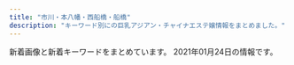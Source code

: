 ```yaml
---
title: "市川・本八幡・西船橋・船橋"
description: "キーワード別にの巨乳アジアン・チャイナエステ嬢情報をまとめました。"
---
```


新着画像と新着キーワードをまとめています。
2021年01月24日の情報です。

<DmmAffiliateIns />
<KeywordTable
  shops={
    [
    {
        "url": "https://prince.iest.info/",
        "name": "\u30d7\u30ea\u30f3\u30bb\u30b9",
        "img_links": [
            "https://prince.iest.info/images/link_nav05.jpg",
            "https://prince.iest.info/images/link_nav04.jpg",
            "https://prince.iest.info/images/link_nav03.jpg",
            "https://prince.iest.info/images/room4.jpg",
            "https://prince.iest.info/images/link_nav06.jpg",
            "https://prince.iest.info/images/link_nav02.jpg",
            "https://prince.iest.info/images/room2.jpg",
            "https://prince.iest.info/images/room5.jpg",
            "https://prince.iest.info/photos/sites/5/2020/12/2020121408392660.jpg",
            "https://prince.iest.info/photos/sites/5/2020/12/2020121408392543.jpg",
            "https://prince.iest.info/images/top.jpg",
            "https://prince.iest.info/images/tit_staff.jpg",
            "https://prince.iest.info/photos/sites/5/2020/12/2020121408392715.jpg",
            "https://prince.iest.info/images/footer.jpg",
            "https://prince.iest.info/images/tit_news.png",
            "https://prince.iest.info/photos/sites/5/2020/12/2020121408392689.jpg",
            "https://prince.iest.info/images/room1.jpg",
            "https://prince.iest.info/photos/sites/5/2021/01/2021011508371539.jpg",
            "https://prince.iest.info/images/room3.jpg",
            "https://prince.iest.info/images/link_nav01.jpg"
        ],
        "keywords": {
            "C": 12,
            "D": 30,
            "86": 18,
            "85": 12
        },
        "station": "JR\u897f\u8239\u6a4b\u99c5\u5317\u53e3"
    },
    {
        "station": "JR\u897f\u8239\u6a4b\u99c5\u5357\u53e3",
        "url": "http://hanaoto.pw/",
        "name": "NEW \u82b1\u30ce\u97f3",
        "img_links": [
            "http://hanaoto.pw/images/mm1.jpg",
            "http://hanaoto.pw/images/la.jpg",
            "http://hanaoto.pw/images/ami1.jpg",
            "http://hanaoto.pw/images/a02.jpg",
            "http://hanaoto.pw/images/g2.jpg",
            "http://hanaoto.pw/images/g6.jpg",
            "http://hanaoto.pw/images/nana1.jpg",
            "http://hanaoto.pw/images/kkk1.jpg",
            "http://hanaoto.pw/images/flash3.jpg",
            "http://hanaoto.pw/images/maga.jpg",
            "http://hanaoto.pw/images/flash5.jpg",
            "http://hanaoto.pw/images/mobile.png",
            "http://hanaoto.pw/images/flash.jpg",
            "http://hanaoto.pw/images/tel.png",
            "http://hanaoto.pw/images/maga1.jpg",
            "http://hanaoto.pw/images/flash4.jpg",
            "http://hanaoto.pw/images/ayu1.jpg",
            "http://hanaoto.pw/images/yy2.jpg",
            "http://hanaoto.pw/images/sptel.png",
            "http://hanaoto.pw/images/b1.jpg"
        ],
        "keywords": {
            "C": 16
        }
    },
    {
        "keywords": {
            "87": 1,
            "C": 13,
            "86": 2,
            "D": 2
        },
        "station": "JR\u897f\u8239\u6a4b\u99c5\u5357\u53e3",
        "img_links": [
            "http://www.beleza.maesjp.com/files/002.jpg",
            "http://www.beleza.maesjp.com/images/end.jpg",
            "http://www.beleza.maesjp.com/images/movie.jpg",
            "http://www.beleza.maesjp.com/images/link.jpg",
            "http://www.beleza.maesjp.com/files/001-02.jpg",
            "http://www.beleza.maesjp.com/files/004-02.jpg",
            "http://www.beleza.maesjp.com/images/staff01.jpg",
            "http://www.beleza.maesjp.com/files/004.jpg",
            "http://www.beleza.maesjp.com/images/shop/shop02.jpg",
            "http://www.beleza.maesjp.com/files/002-02.jpg",
            "http://www.beleza.maesjp.com/images/shop/shop01.jpg",
            "http://www.beleza.maesjp.com/images/shop/shop04.jpg",
            "http://www.beleza.maesjp.com/images/tel.png",
            "http://www.beleza.maesjp.com/images/shop/shop03.jpg",
            "http://www.beleza.maesjp.com/files/001.jpg",
            "http://www.beleza.maesjp.com/images/shop/shop05.jpg"
        ],
        "name": "\u30d9\u30ec\u30fc\u30b6",
        "url": "http://www.beleza.maesjp.com/"
    },
    {
        "img_links": [
            "http://stylelife.work/Uploads/user/5f50833fd5a74.jpg",
            "http://stylelife.work/Uploads/user/5e79901ca108f.jpg",
            "http://stylelife.work/Uploads/user/5eb35a13a1df3.jpg",
            "http://stylelife.work/ueditor/php/upload/image/20180712/1531367078235696.png",
            "http://stylelife.work/Public/Wap/picture/m-tel.png",
            "http://stylelife.work/Uploads/user/5fe144034669d.jpg",
            "http://stylelife.work/Uploads/user/5deb614369ccd.jpg",
            "http://stylelife.work/Uploads/user/5fe290b540445.jpg",
            "http://stylelife.work/Uploads/user/5de74b09394d7.jpg",
            "http://stylelife.work/Uploads/user/5e1d330613089.jpg",
            "http://stylelife.work/Uploads/user/5fe14798c8779.jpg",
            "http://stylelife.work/Uploads/user/5e4101be77e18.jpg",
            "http://stylelife.work/ueditor/php/upload/image/20180712/1531373827278035.png",
            "http://stylelife.work/Uploads/user/5e1d3400053fa.jpg",
            "http://stylelife.work/Uploads/user/5ebfa12d5429d.jpg",
            "http://stylelife.work/Uploads/user/5e68a1524c2d2.jpg",
            "http://stylelife.work/Uploads/user/5de74b9acbf92.jpg",
            "http://stylelife.work/Uploads/user/5fe290c048ecd.jpg",
            "http://stylelife.work/Uploads/user/5dfc857c95e57.jpg",
            "http://stylelife.work/Uploads/user/5ef9a9fd8cd20.jpg",
            "http://stylelife.work/Uploads/user/5ebf50cc42240.jpg",
            "http://stylelife.work/Public/Wap/picture/staff-pc.png",
            "http://stylelife.work/ueditor/php/upload/image/20180712/1531374173659035.png",
            "http://stylelife.work/Public/Wap/picture/m-foot.png",
            "http://stylelife.work/Uploads/user/5ebf4ff2905f1.jpg",
            "http://stylelife.work/Uploads/user/5f7ea89496e3e.jpg",
            "http://stylelife.work/Public/Wap/picture/sp-line.png",
            "http://stylelife.work/Uploads/user/5f3cd192667f4.jpg",
            "http://stylelife.work/Public/Wap/picture/sp-staff-list.png",
            "http://stylelife.work/Uploads/user/5fe143f28e361.jpg",
            "http://stylelife.work/Uploads/user/5de74b74a4faa.jpg"
        ],
        "keywords": {
            "\u80f8": 1,
            "F": 2
        },
        "name": "\u3055\u304f\u3089",
        "station": "JR\u897f\u8239\u6a4b\u99c5\u5317\u53e3",
        "url": "http://stylelife.work/"
    },
    {
        "name": "Vivid \u30d3\u30d3\u30c3\u30c9",
        "keywords": {
            "\u5de8\u4e73": 2,
            "D": 4,
            "E": 71,
            "G": 18,
            "\u30bb\u30af\u30b7\u30fc": 6,
            "F": 16,
            "\u4e73": 2
        },
        "station": "JR\u897f\u8239\u6a4b\u99c5\u5357\u53e3",
        "img_links": [
            "http://es-massage.info/wp-content/uploads/2020/11/22a4454706dfc7d506005718bdeaf744-214x300.jpg",
            "http://es-massage.info/wp-content/themes/template-salon2/images/header-tel.png",
            "http://es-massage.info/wp-content/uploads/2020/12/b9b3611b93290b324e2ffe33a2ac0962-500x750.jpg",
            "http://es-massage.info/wp-content/uploads/2020/09/8fdd83977b0b42811d523358eceea3ff-500x750.jpg",
            "http://es-massage.info/wp-content/uploads/2020/12/3fa9468d0afd75e906f6c7172a01c36f-500x750.jpg",
            "http://es-massage.info/wp-content/uploads/2020/09/8fdd83977b0b42811d523358eceea3ff-212x300.jpg",
            "http://es-massage.info/wp-content/uploads/2020/10/676cfcce64ce22475e092ee147f4ebc8.jpg",
            "http://es-massage.info/wp-content/uploads/2021/01/329c4f8c7f334cbe95d258f70d6ca207-500x750.jpg",
            "http://es-massage.info/wp-content/uploads/2020/11/ec2088a7c961625f55b8f19773ea6d06-1-214x300.jpg",
            "http://es-massage.info/wp-content/uploads/2021/01/329c4f8c7f334cbe95d258f70d6ca207.jpg",
            "http://es-massage.info/wp-content/uploads/2020/12/b9b3611b93290b324e2ffe33a2ac0962-216x300.jpg",
            "http://es-massage.info/wp-content/uploads/2020/11/393e50c509ac7af9537aa8ebd908d0bb-214x300.jpg",
            "http://es-massage.info/wp-content/uploads/2019/03/c3dc6ab90966d6cc73491056f668516d-745x1024.jpg",
            "http://es-massage.info/wp-content/uploads/2019/11/8da006befc39b49c570f8162740cbc56.jpg",
            "http://es-massage.info/wp-content/uploads/2019/03/0c4d0538c251234bc70697ec7cf8cc97-500x750.jpg",
            "http://es-massage.info/wp-content/uploads/2019/12/9934efcbe351f6dbb655c114add97813-500x750.jpg",
            "http://es-massage.info/wp-content/uploads/2019/11/6bc4d4a609db789262c27c9263065892-500x750.jpg",
            "http://es-massage.info/wp-content/uploads/2019/03/b85ae819f481b37cad8d1548de5893cc.jpg",
            "http://es-massage.info/wp-content/uploads/2020/06/3c114f47a044f2ddad2fd017aa2b19cf-500x750.jpg",
            "http://es-massage.info/wp-content/uploads/2020/10/30d608def2ebd1e5ad816873b9f9b8d4-500x750.jpg",
            "http://es-massage.info/wp-content/uploads/2020/09/f4811d331623d3f6e590e934b3e7ddc9-500x750.jpg",
            "http://es-massage.info/wp-content/uploads/2019/03/c3dc6ab90966d6cc73491056f668516d.jpg",
            "http://es-massage.info/wp-content/uploads/2020/10/28ef61e322d84828105879aebb024bc0-500x750.jpg",
            "http://es-massage.info/wp-content/uploads/2019/12/9934efcbe351f6dbb655c114add97813.jpg",
            "http://es-massage.info/wp-content/uploads/2019/03/b85ae819f481b37cad8d1548de5893cc-500x750.jpg",
            "http://es-massage.info/wp-content/uploads/2020/12/58c8479cbe288c2fbf566083af42e205.jpg",
            "http://es-massage.info/wp-content/uploads/2020/04/61c10e6ea6f68bf8c90d4ae7d8d0830a-500x750.jpg",
            "http://es-massage.info/wp-content/uploads/2019/11/6bc4d4a609db789262c27c9263065892-218x300.jpg",
            "http://es-massage.info/wp-content/uploads/2019/03/b85ae819f481b37cad8d1548de5893cc-223x300.jpg",
            "http://es-massage.info/wp-content/uploads/2019/03/0c4d0538c251234bc70697ec7cf8cc97.jpg",
            "http://es-massage.info/wp-content/uploads/2019/10/3eec6cc0e85788ff3ceabceee29f9870.jpg",
            "http://es-massage.info/wp-content/uploads/2020/09/f4811d331623d3f6e590e934b3e7ddc9-745x1024.jpg",
            "http://es-massage.info/wp-content/uploads/2019/11/8da006befc39b49c570f8162740cbc56-500x750.jpg",
            "http://es-massage.info/wp-content/uploads/2020/09/3a1f1f3668d5c8083c72d500ba90b03a.jpg",
            "http://es-massage.info/wp-content/uploads/2019/11/6bc4d4a609db789262c27c9263065892.jpg",
            "http://es-massage.info/wp-content/uploads/2020/12/58c8479cbe288c2fbf566083af42e205-730x1024.jpg",
            "http://es-massage.info/wp-content/uploads/2020/11/f77b87109abb212725b0e53de31695b5.jpg",
            "http://es-massage.info/wp-content/uploads/2020/04/6dbf19009737ff88e931378416216a70-214x300.jpg",
            "http://es-massage.info/wp-content/uploads/2020/10/0fd60f0c72ad85b96635ef3d4e152bd6-214x300.jpg",
            "http://es-massage.info/wp-content/uploads/2020/06/0fd60f0c72ad85b96635ef3d4e152bd6-212x300.jpg",
            "http://es-massage.info/wp-content/uploads/2020/06/bd28ddc548208ab1afe0db2cc76decab-500x750.jpg",
            "http://es-massage.info/wp-content/uploads/2021/01/329c4f8c7f334cbe95d258f70d6ca207-722x1024.jpg",
            "http://es-massage.info/wp-content/uploads/2020/09/3a1f1f3668d5c8083c72d500ba90b03a-500x750.jpg",
            "http://es-massage.info/wp-content/uploads/2020/04/6dbf19009737ff88e931378416216a70-500x750.jpg",
            "http://es-massage.info/wp-content/themes/template-salon2/images/main1.jpg",
            "http://es-massage.info/wp-content/uploads/2020/10/0fd60f0c72ad85b96635ef3d4e152bd6-500x750.jpg",
            "http://es-massage.info/wp-content/uploads/2019/11/4fad70a18793b8dfb7a63f4939e51f94-500x750.jpg",
            "http://es-massage.info/wp-content/uploads/2019/11/4fad70a18793b8dfb7a63f4939e51f94.jpg",
            "http://es-massage.info/wp-content/uploads/2019/10/3eec6cc0e85788ff3ceabceee29f9870-500x750.jpg",
            "http://es-massage.info/wp-content/uploads/2020/09/33a698ee5a77652901d0fde9c4146a22-214x300.jpg",
            "http://es-massage.info/wp-content/uploads/2020/04/18a92be8e40d3b76771808544f649143-218x300.jpg",
            "http://es-massage.info/wp-content/uploads/2020/11/22a4454706dfc7d506005718bdeaf744.jpg",
            "http://es-massage.info/wp-content/uploads/2020/12/58c8479cbe288c2fbf566083af42e205-500x750.jpg",
            "http://es-massage.info/wp-content/uploads/2020/09/6b72f47c40e4254318daf8bb5ce7e612-500x750.jpg",
            "http://es-massage.info/wp-content/uploads/2020/06/0fd60f0c72ad85b96635ef3d4e152bd6-500x750.jpg",
            "http://es-massage.info/wp-content/uploads/2019/03/c3dc6ab90966d6cc73491056f668516d-218x300.jpg",
            "http://es-massage.info/wp-content/uploads/2019/06/dcbeef447e8eded0b1939b00ff57d88b-218x300.jpg",
            "http://es-massage.info/wp-content/uploads/2020/11/393e50c509ac7af9537aa8ebd908d0bb.jpg",
            "http://es-massage.info/wp-content/uploads/2019/10/32cbcf100bc89043ce106a68ba8535ea-214x300.jpg",
            "http://es-massage.info/wp-content/uploads/2020/12/b7de5072fbfae6fe462a1a64132e2586.jpg",
            "http://es-massage.info/wp-content/uploads/2019/10/32cbcf100bc89043ce106a68ba8535ea-500x750.jpg",
            "http://es-massage.info/wp-content/uploads/2020/09/f4811d331623d3f6e590e934b3e7ddc9.jpg",
            "http://es-massage.info/wp-content/uploads/2020/12/b7de5072fbfae6fe462a1a64132e2586-214x300.jpg",
            "http://es-massage.info/wp-content/uploads/2019/03/c3dc6ab90966d6cc73491056f668516d-500x750.jpg",
            "http://es-massage.info/wp-content/uploads/2020/10/0fd60f0c72ad85b96635ef3d4e152bd6.jpg",
            "http://es-massage.info/wp-content/uploads/2020/09/f4811d331623d3f6e590e934b3e7ddc9-218x300.jpg",
            "http://es-massage.info/wp-content/uploads/2019/10/3eec6cc0e85788ff3ceabceee29f9870-212x300.jpg",
            "http://es-massage.info/wp-content/uploads/2020/12/cf9831b8c97ef0623dce87128b47aef0-209x300.jpg",
            "http://es-massage.info/wp-content/uploads/2019/10/32cbcf100bc89043ce106a68ba8535ea.jpg",
            "http://es-massage.info/wp-content/uploads/2020/12/b7de5072fbfae6fe462a1a64132e2586-500x750.jpg",
            "http://es-massage.info/wp-content/uploads/2019/03/07cc9a466c3af450e20013b26e90a100.jpg",
            "http://es-massage.info/wp-content/uploads/2021/01/f0983bb73e450f84723737b2078c7c7f-212x300.jpg",
            "http://es-massage.info/wp-content/uploads/2020/06/0fd60f0c72ad85b96635ef3d4e152bd6.jpg",
            "http://es-massage.info/wp-content/uploads/2019/03/0c4d0538c251234bc70697ec7cf8cc97-220x300.jpg",
            "http://es-massage.info/wp-content/uploads/2021/01/329c4f8c7f334cbe95d258f70d6ca207-212x300.jpg",
            "http://es-massage.info/wp-content/uploads/2020/10/676cfcce64ce22475e092ee147f4ebc8-500x750.jpg",
            "http://es-massage.info/wp-content/uploads/2020/09/8fdd83977b0b42811d523358eceea3ff-722x1024.jpg",
            "http://es-massage.info/wp-content/uploads/2020/09/3c631f1126b3f6fd54d9e726a47027a4-209x300.jpg",
            "http://es-massage.info/wp-content/uploads/2020/09/3a1f1f3668d5c8083c72d500ba90b03a-212x300.jpg",
            "http://es-massage.info/wp-content/uploads/2020/12/cf9831b8c97ef0623dce87128b47aef0-500x750.jpg",
            "http://es-massage.info/wp-content/uploads/2021/01/f5583bc17784a47bf0a1ab988e594253-500x750.jpg",
            "http://es-massage.info/wp-content/uploads/2018/10/g2.jpg",
            "http://es-massage.info/wp-content/uploads/2021/01/f0983bb73e450f84723737b2078c7c7f-500x750.jpg",
            "http://es-massage.info/wp-content/uploads/2021/01/f5583bc17784a47bf0a1ab988e594253.jpg",
            "http://es-massage.info/wp-content/uploads/2020/09/33a698ee5a77652901d0fde9c4146a22-500x750.jpg",
            "http://es-massage.info/wp-content/uploads/2020/11/4842d636713333eba3b14eebf302cc1b-1-722x1024.jpg",
            "http://es-massage.info/wp-content/uploads/2018/10/g1.jpg",
            "http://es-massage.info/wp-content/uploads/2020/12/3fa9468d0afd75e906f6c7172a01c36f.jpg",
            "http://es-massage.info/wp-content/uploads/2019/11/4fad70a18793b8dfb7a63f4939e51f94-218x300.jpg",
            "http://es-massage.info/wp-content/uploads/2018/10/g4.jpg",
            "http://es-massage.info/wp-content/uploads/2020/11/f77b87109abb212725b0e53de31695b5-500x750.jpg",
            "http://es-massage.info/wp-content/themes/template-salon2/images/bnr.jpg",
            "http://es-massage.info/wp-content/uploads/2020/09/6b72f47c40e4254318daf8bb5ce7e612.jpg",
            "http://es-massage.info/wp-content/uploads/2019/11/8da006befc39b49c570f8162740cbc56-737x1024.jpg",
            "http://es-massage.info/wp-content/uploads/2020/10/30d608def2ebd1e5ad816873b9f9b8d4-745x1024.jpg",
            "http://es-massage.info/wp-content/uploads/2020/10/28ef61e322d84828105879aebb024bc0.jpg",
            "http://es-massage.info/wp-content/uploads/2020/10/30d608def2ebd1e5ad816873b9f9b8d4-218x300.jpg",
            "http://es-massage.info/wp-content/uploads/2020/11/4842d636713333eba3b14eebf302cc1b-1-500x750.jpg",
            "http://es-massage.info/wp-content/uploads/2020/11/22a4454706dfc7d506005718bdeaf744-500x750.jpg",
            "http://es-massage.info/wp-content/uploads/2020/06/3c114f47a044f2ddad2fd017aa2b19cf.jpg",
            "http://es-massage.info/wp-content/uploads/2020/11/393e50c509ac7af9537aa8ebd908d0bb-500x750.jpg",
            "http://es-massage.info/wp-content/uploads/2020/04/6dbf19009737ff88e931378416216a70.jpg",
            "http://es-massage.info/wp-content/uploads/2020/04/61c10e6ea6f68bf8c90d4ae7d8d0830a.jpg",
            "http://es-massage.info/wp-content/uploads/2019/11/8da006befc39b49c570f8162740cbc56-216x300.jpg",
            "http://es-massage.info/wp-content/uploads/2020/10/30d608def2ebd1e5ad816873b9f9b8d4.jpg",
            "http://es-massage.info/wp-content/uploads/2020/09/33a698ee5a77652901d0fde9c4146a22.jpg",
            "http://es-massage.info/wp-content/uploads/2018/10/g3.jpg",
            "http://es-massage.info/wp-content/uploads/2020/12/3fa9468d0afd75e906f6c7172a01c36f-214x300.jpg",
            "http://es-massage.info/wp-content/uploads/2019/10/32cbcf100bc89043ce106a68ba8535ea-730x1024.jpg",
            "http://es-massage.info/wp-content/uploads/2021/01/f0983bb73e450f84723737b2078c7c7f.jpg",
            "http://es-massage.info/wp-content/uploads/2019/03/07cc9a466c3af450e20013b26e90a100-500x750.jpg",
            "http://es-massage.info/wp-content/uploads/2020/06/bd28ddc548208ab1afe0db2cc76decab.jpg",
            "http://es-massage.info/wp-content/uploads/2020/12/b9b3611b93290b324e2ffe33a2ac0962.jpg",
            "http://es-massage.info/wp-content/uploads/2020/09/8fdd83977b0b42811d523358eceea3ff.jpg",
            "http://es-massage.info/wp-content/themes/template-salon2/images/noimg.jpg"
        ],
        "url": "http://es-massage.info/"
    },
    {
        "keywords": {},
        "img_links": [
            "http://www.kanda-es.info/images/int1.jpg",
            "http://www.kanda-es.info/staff/risa.jpg",
            "http://www.kanda-es.info/images/tg.jpg",
            "http://www.kanda-es.info/img/risa1.jpg",
            "http://www.kanda-es.info/img/sora1.jpg",
            "http://www.kanda-es.info/images/info.jpg",
            "http://www.kanda-es.info/images/mobile.jpg",
            "http://www.kanda-es.info/images/sys2.jpg",
            "http://www.kanda-es.info/staff/sora.jpg",
            "http://www.kanda-es.info/images/int2.jpg",
            "http://www.kanda-es.info/img/anna1.jpg",
            "http://www.kanda-es.info/images/interior_t.jpg",
            "http://www.kanda-es.info/staff/anna.jpg",
            "http://www.kanda-es.info/images/news.jpg",
            "http://www.kanda-es.info/images/staff_t.jpg",
            "http://www.kanda-es.info/images/sys1.jpg"
        ],
        "name": "Blue\uff5e\u30d6\u30eb\u30fc\uff5e",
        "station": "\u99ac\u8fbc\u6ca2\u99c5\u6771\u53e3",
        "url": "http://www.kanda-es.info/"
    },
    {
        "station": "\u4eac\u6210\u516b\u5e61\u99c5\u5317\u53e3",
        "img_links": [
            "http://aroma-esthe.info/images/b-online.png",
            "http://aroma-esthe.info/images/r3.jpg",
            "http://aroma-esthe.info/images/slider-img003.jpg",
            "http://aroma-esthe.info/images/tit-sub4.jpg",
            "http://aroma-esthe.info/images/b-tel.png",
            "http://aroma-esthe.info/images/cg01.jpg",
            "http://aroma-esthe.info/images/cg03.jpg",
            "http://aroma-esthe.info/images/cg02.jpg",
            "http://aroma-esthe.info/images/tit-sub6.jpg",
            "http://aroma-esthe.info/images/m3.jpg",
            "http://aroma-esthe.info/images/tit-sub2.jpg",
            "http://aroma-esthe.info/images/tit-sub3.jpg",
            "http://aroma-esthe.info/images/slider-img001.jpg",
            "http://aroma-esthe.info/images/m4.jpg",
            "http://aroma-esthe.info/link/menlog.jpg",
            "http://aroma-esthe.info/images/tit-sub5.jpg",
            "http://aroma-esthe.info/images/qr.jpg",
            "http://aroma-esthe.info/images/tit-sub1.jpg",
            "http://aroma-esthe.info/images/cg05.jpg",
            "http://aroma-esthe.info/images/r4.jpg",
            "http://aroma-esthe.info/images/m1.jpg",
            "http://aroma-esthe.info/images/r2.jpg",
            "http://aroma-esthe.info/images/r1.jpg",
            "http://aroma-esthe.info/images/kan.jpg",
            "http://aroma-esthe.info/images/slider-img002.jpg",
            "http://aroma-esthe.info/images/m2.jpg"
        ],
        "keywords": {
            "86": 8,
            "D": 6
        },
        "url": "http://aroma-esthe.info/",
        "name": "Happy Bell"
    },
    {
        "keywords": {
            "C": 5,
            "85": 5
        },
        "img_links": [
            "http://barakinakayamaesute.xyz/images/staff/ai.jpg",
            "http://barakinakayamaesute.xyz/images/staff/staff07.jpg",
            "http://barakinakayamaesute.xyz/images/staff/staff011.jpg",
            "http://barakinakayamaesute.xyz/images/s_staff.png",
            "http://barakinakayamaesute.xyz/images/heading-i.png",
            "http://barakinakayamaesute.xyz/images/staff/st3.jpg",
            "http://barakinakayamaesute.xyz/images/staff/st2.jpg",
            "http://barakinakayamaesute.xyz/images/staff/sakura20190711.jpg",
            "http://barakinakayamaesute.xyz/images/arrow2.png",
            "http://barakinakayamaesute.xyz/images/mobile.jpg",
            "http://barakinakayamaesute.xyz/images/staff/staff010.jpg",
            "http://barakinakayamaesute.xyz/images/staff/st4.jpg",
            "http://barakinakayamaesute.xyz/images/staff/ami.jpg",
            "http://barakinakayamaesute.xyz/images/s_news1.png"
        ],
        "url": "http://barakinakayamaesute.xyz/",
        "name": "\u7e01 \u3048\u3093",
        "station": "\u539f\u6728\u4e2d\u5c71\u99c5\u5317\u53e3"
    },
    {
        "url": "http://www.rainbow-relax.xyz/",
        "keywords": {
            "D": 6,
            "85": 2,
            "C": 19,
            "87": 6,
            "86": 4
        },
        "name": "Rainbow\uff5e\u30ec\u30a4\u30f3\u30dc\u30fc\uff5e",
        "station": "JR\u8239\u6a4b\u99c5\u5317\u53e3",
        "img_links": [
            "http://www.rainbow-relax.xyz/files/006.jpg",
            "http://www.rainbow-relax.xyz/files/001.jpg",
            "http://www.rainbow-relax.xyz/files/003.jpg",
            "http://www.rainbow-relax.xyz/files/003-02.jpg",
            "http://www.rainbow-relax.xyz/img/pickup.jpg",
            "http://www.rainbow-relax.xyz/images/slider/2.jpg",
            "http://www.rainbow-relax.xyz/images/slider/1.jpg",
            "http://www.rainbow-relax.xyz/files/004-02.jpg",
            "http://www.rainbow-relax.xyz/files/005.jpg",
            "http://www.rainbow-relax.xyz/images/slider/3.jpg",
            "http://www.rainbow-relax.xyz/img/tel.png",
            "http://www.rainbow-relax.xyz/files/005-02.jpg",
            "http://www.rainbow-relax.xyz/files/001-02.jpg",
            "http://www.rainbow-relax.xyz/img/goback.jpg",
            "http://www.rainbow-relax.xyz/img/ttl_news.png",
            "http://www.rainbow-relax.xyz/img/ttl_info.png",
            "http://www.rainbow-relax.xyz/files/002-02.jpg",
            "http://www.rainbow-relax.xyz/files/006-02.jpg",
            "http://www.rainbow-relax.xyz/img/btn_side_mobile.jpg",
            "http://www.rainbow-relax.xyz/files/002.jpg",
            "http://www.rainbow-relax.xyz/files/004.jpg"
        ]
    },
    {
        "name": "\u7652\u3057\u306e\u6d77",
        "keywords": {},
        "img_links": [
            "http://www.iyashinoumi.com/img/miss28sb.jpg",
            "http://www.iyashinoumi.com/img/sTitle_left.png",
            "http://www.iyashinoumi.com/img/miss27sb.jpg",
            "http://www.iyashinoumi.com/img/tel1.png",
            "http://www.iyashinoumi.com/img/miss7sb.jpg",
            "http://www.iyashinoumi.com/img/sTitle_right.png",
            "http://www.iyashinoumi.com/img/miss24sb.jpg",
            "http://www.iyashinoumi.com/img/miss25sb.jpg",
            "http://www.iyashinoumi.com/img/miss7s.jpg",
            "http://www.iyashinoumi.com/img/miss6sb.jpg"
        ],
        "url": "http://www.iyashinoumi.com/",
        "station": "\u5e02\u5ddd\u99c5\u5317\u53e3"
    },
    {
        "station": "JR\u897f\u8239\u6a4b\u99c5\u5317\u53e3",
        "url": "http://iyashinomori.dnsfor.me/",
        "keywords": {},
        "img_links": [
            "http://iyashinomori.dnsfor.me/images/nav-job.jpg",
            "http://iyashinomori.dnsfor.me/images/main_09.jpg",
            "http://iyashinomori.dnsfor.me/images/mas-de.jpg",
            "http://iyashinomori.dnsfor.me/images/ami.jpg",
            "http://iyashinomori.dnsfor.me/images/iyashi_qr.png",
            "http://iyashinomori.dnsfor.me/images/haruka2.jpg",
            "http://iyashinomori.dnsfor.me/images/nako.jpeg",
            "http://iyashinomori.dnsfor.me/images/akasuri.jpg",
            "http://iyashinomori.dnsfor.me/images/massaji.jpg",
            "http://iyashinomori.dnsfor.me/images/aroma.jpg",
            "http://iyashinomori.dnsfor.me/images/rinn.jpg",
            "http://iyashinomori.dnsfor.me/images/masmises.jpg",
            "http://iyashinomori.dnsfor.me/images/lanmu-c_03.jpg",
            "http://iyashinomori.dnsfor.me/images/nav-staff.jpg",
            "http://iyashinomori.dnsfor.me/images/aya2.jpg",
            "http://iyashinomori.dnsfor.me/images/anna.jpg"
        ],
        "name": "\u7652\u3057\u306e\u68ee"
    },
    {
        "station": "JR\u8239\u6a4b\u99c5\u5317\u53e3",
        "img_links": [
            "http://fussahoney.work/_src/50979368/wechatimg77.jpg",
            "http://fussahoney.work/_src/50979374/wechatimg79_20201215115244387.jpg",
            "http://fussahoney.work/_src/51831233/wechatimg1910.jpg",
            "http://fussahoney.work/_src/50979371/wechatimg78_20201215115244399.jpg",
            "http://fussahoney.work/_src/51634155/wechatimg77.jpg",
            "http://fussahoney.work/_src/50979366/wechatimg77.jpg",
            "http://fussahoney.work/_src/50686081/wechatimg292.jpg",
            "http://fussahoney.work/_src/49749272/navinavi_01.png",
            "http://fussahoney.work/_src/51831239/wechatimg1909.jpg",
            "http://fussahoney.work/_src/50979369/wechatimg78_20201215115244399.jpg",
            "http://fussahoney.work/_src/51831235/wechatimg1910.jpg",
            "http://fussahoney.work/_src/50979372/wechatimg79_20201215115244387.jpg",
            "http://fussahoney.work/_src/50979367/wechatimg77.jpg",
            "http://fussahoney.work/_src/51634167/wechatimg286_20210109142005399.jpg",
            "http://fussahoney.work/_src/51634164/wechatimg291.jpg",
            "http://fussahoney.work/_src/49922108/wechatimg291.jpg",
            "http://fussahoney.work/_src/51831237/wechatimg1910.jpg",
            "http://fussahoney.work/_src/51831231/wechatimg1911.jpg",
            "http://fussahoney.work/_src/49749301/slider1_20201209160139057.jpg",
            "http://fussahoney.work/_src/51634163/wechatimg292.jpg",
            "http://fussahoney.work/_src/49749211/_k3_4082.jpg",
            "http://fussahoney.work/_src/50979370/wechatimg78_20201215115244399.jpg",
            "http://fussahoney.work/_src/51831243/wechatimg1911.jpg",
            "http://fussahoney.work/_src/51831242/wechatimg1911.jpg",
            "http://fussahoney.work/_src/51634168/wechatimg286_20210109142005399.jpg",
            "http://fussahoney.work/_src/51634156/wechatimg78_20201215115244399.jpg",
            "http://fussahoney.work/_src/51831240/wechatimg1909.jpg",
            "http://fussahoney.work/_src/51634169/wechatimg286_20210109142005399.jpg",
            "http://fussahoney.work/_src/49749274/navinavi_02.png",
            "http://fussahoney.work/_src/49749299/slider2_20201209160139115.jpg",
            "http://fussahoney.work/_src/49749300/slider3_20201209160139119.jpg",
            "http://fussahoney.work/_src/51634157/wechatimg79_20201215115244387.jpg",
            "http://fussahoney.work/_src/49749257/slider5_20201209160139125.jpg",
            "http://fussahoney.work/_src/51831232/wechatimg1909.jpg",
            "http://fussahoney.work/_src/51634162/wechatimg292.jpg",
            "http://fussahoney.work/_src/50979373/wechatimg79_20201215115244387.jpg",
            "http://fussahoney.work/_src/51831236/wechatimg1910.jpg",
            "http://fussahoney.work/_src/51634161/wechatimg292.jpg",
            "http://fussahoney.work/_src/51634165/wechatimg291.jpg",
            "http://fussahoney.work/_src/49749276/cam.jpg",
            "http://fussahoney.work/_src/51831238/wechatimg1909.jpg",
            "http://fussahoney.work/_src/49749213/wechatimg198_20190126093224863.jpg",
            "http://fussahoney.work/_src/49922107/wechatimg286_20210109142005399.jpg",
            "http://fussahoney.work/_src/49749277/cam.jpg",
            "http://fussahoney.work/_src/51831241/wechatimg1911.jpg",
            "http://fussahoney.work/_src/51634166/wechatimg291.jpg"
        ],
        "name": "for you",
        "keywords": {},
        "url": "http://fussahoney.work/"
    },
    {
        "keywords": {},
        "name": "\u611b\u7740",
        "url": "http://www.es-ai.link/",
        "station": "\u5e02\u5ddd\u99c5\u5317\u53e3",
        "img_links": [
            "http://www.es-ai.link/images/head.jpg",
            "http://www.es-ai.link/images/sys1.jpg",
            "http://www.es-ai.link/images/staff_t.jpg",
            "http://www.es-ai.link/img/hana1.jpg",
            "http://www.es-ai.link/images/tg.jpg",
            "http://www.es-ai.link/images/info.jpg",
            "http://www.es-ai.link/staff/hana.jpg",
            "http://www.es-ai.link/staff/yuna.jpg",
            "http://www.es-ai.link/images/interior_t.jpg",
            "http://www.es-ai.link/images/b1.jpg",
            "http://www.es-ai.link/staff/riri.jpg",
            "http://www.es-ai.link/images/sys2.jpg",
            "http://www.es-ai.link/images/int2.jpg",
            "http://www.es-ai.link/images/int1.jpg",
            "http://www.es-ai.link/images/b2.jpg",
            "http://www.es-ai.link/img/yuna1.jpg",
            "http://www.es-ai.link/img/riri1.jpg",
            "http://www.es-ai.link/images/b3.jpg",
            "http://www.es-ai.link/images/mobile.jpg",
            "http://www.es-ai.link/images/news.jpg"
        ]
    },
    {
        "url": "http://ariel.esthe.me/",
        "img_links": [
            "http://ariel.esthe.me/images/s_staff.jpg",
            "http://ariel.esthe.me/images/news_bj1.jpg",
            "http://ariel.esthe.me/images/room3.jpg",
            "http://ariel.esthe.me/photos/sites/12/2020/02/2020020706565079.jpg",
            "http://ariel.esthe.me/photos/sites/12/2020/02/2020020706465717.jpg",
            "http://ariel.esthe.me/images/s_face.jpg",
            "http://ariel.esthe.me/photos/sites/12/2020/04/2020040102413576.jpg",
            "http://ariel.esthe.me/photos/sites/12/2020/02/2020021301200345.jpg",
            "http://ariel.esthe.me/images/s_news.jpg",
            "http://ariel.esthe.me/images/top.jpg",
            "http://ariel.esthe.me/images/side_line.jpg",
            "http://ariel.esthe.me/photos/sites/12/2021/01/2021011104304458.jpg",
            "http://ariel.esthe.me/images/room4.jpg",
            "http://ariel.esthe.me/photos/sites/12/2020/02/2020020706451396.jpg",
            "http://ariel.esthe.me/photos/sites/12/2020/07/2020071805003371.jpg",
            "http://ariel.esthe.me/photos/sites/12/2020/02/2020020706564687.jpg",
            "http://ariel.esthe.me/photos/sites/12/2020/06/2020060601572242.jpg",
            "http://ariel.esthe.me/images/1.png",
            "http://ariel.esthe.me/images/end.png",
            "http://ariel.esthe.me/photos/sites/12/2020/12/2020121003131710.jpg",
            "http://ariel.esthe.me/images/s_movie.jpg",
            "http://ariel.esthe.me/images/room1.jpg",
            "http://ariel.esthe.me/images/mobile.jpg",
            "http://ariel.esthe.me/images/room2.jpg",
            "http://ariel.esthe.me/photos/sites/12/2020/04/2020043002103799.jpg"
        ],
        "name": "Ariel\u30fb\u30a2\u30ea\u30a8\u30eb",
        "keywords": {
            "F": 43,
            "G": 7,
            "87": 18,
            "C": 44,
            "\u4e73": 1,
            "85": 54,
            "\u5de8\u4e73": 1,
            "93": 7,
            "D": 68,
            "83": 18,
            "90": 7,
            "84": 7,
            "88": 25
        },
        "station": "\u897f\u8239\u6a4b\u99c5\u5357\u53e3"
    },
    {
        "img_links": [
            "http://neptune.est.cm/photos/sites/3/2021/01/2021010612080443.jpg",
            "http://neptune.est.cm/photos/sites/3/2020/12/2020122312215973.jpg",
            "http://neptune.est.cm/photos/sites/3/2020/01/2020012304435311.jpg",
            "http://neptune.est.cm/photos/sites/3/2020/01/2020011704241285.jpg",
            "http://neptune.est.cm/photos/sites/3/2021/01/2021010717532322.jpg",
            "http://neptune.est.cm/photos/sites/3/2020/01/2020011606281181.jpg",
            "http://neptune.est.cm/images/top-sp1.jpg",
            "http://neptune.est.cm/photos/sites/3/2020/09/2020092912491932.jpg",
            "http://neptune.est.cm/photos/sites/3/2020/12/2020121515392683.jpg",
            "http://neptune.est.cm/images/top-sp2.jpg",
            "http://neptune.est.cm/photos/sites/3/2020/06/2020062418251882.jpg",
            "http://neptune.est.cm/images/pagetop.jpg",
            "http://neptune.est.cm/photos/sites/3/2020/01/2020011704240975.jpg",
            "http://neptune.est.cm/images/top1.jpg",
            "http://neptune.est.cm/photos/sites/3/2020/07/2020072813393974.jpg",
            "http://neptune.est.cm/images/top2.jpg"
        ],
        "url": "http://neptune.est.cm/",
        "keywords": {
            "F": 8,
            "85": 16,
            "E": 8,
            "86": 22,
            "87": 24,
            "D": 62,
            "81": 6,
            "C": 6,
            "88": 8,
            "83": 8
        },
        "station": "JR\u672c\u516b\u5e61\u99c5\u5357\u53e3",
        "name": "\u30cd\u30d7\u30c1\u30e5\u30fc\u30f3"
    },
    {
        "keywords": {
            "88": 8,
            "C": 22,
            "85": 10,
            "87": 4,
            "D": 20,
            "F": 12,
            "83": 4,
            "G": 6,
            "91": 4
        },
        "url": "http://junpu.xyz.mn/",
        "name": "\u30a8\u30ec\u30ca\u30c9\u30fc\u30eb",
        "img_links": [
            "http://junpu.xyz.mn/images/top.jpg",
            "http://junpu.xyz.mn/images/r3.jpg",
            "http://junpu.xyz.mn/photos/sites/129/2019/07/2019072615361857.jpg",
            "http://junpu.xyz.mn/images/r4.jpg",
            "http://junpu.xyz.mn/images/end.png",
            "http://junpu.xyz.mn/images/line2.jpg",
            "http://junpu.xyz.mn/photos/sites/129/2020/07/2020070913460055.jpg",
            "http://junpu.xyz.mn/images/r2.jpg",
            "http://junpu.xyz.mn/images/r1.jpg",
            "http://junpu.xyz.mn/images/s_news.jpg",
            "http://junpu.xyz.mn/photos/sites/129/2019/08/2019081018512221.jpg",
            "http://junpu.xyz.mn/photos/sites/129/2019/09/2019091210372889.jpg",
            "http://junpu.xyz.mn/photos/sites/129/2019/09/2019090515262527.jpg",
            "http://junpu.xyz.mn/photos/sites/129/2020/12/2020121011431058.jpg",
            "http://junpu.xyz.mn/photos/sites/129/2019/11/2019112612382247-450x675.jpg",
            "http://junpu.xyz.mn/photos/sites/129/2019/11/2019112612382247.jpg",
            "http://junpu.xyz.mn/photos/sites/129/2021/01/2021011113081255.jpg"
        ],
        "station": "\u897f\u8239\u6a4b\u99c5\u5357\u53e3"
    },
    {
        "name": "\u5f69",
        "img_links": [
            "http://www.aya-aroma.com/images/mobile.jpg",
            "http://www.aya-aroma.com/files/015-02.jpg",
            "http://www.aya-aroma.com/files/001-02.jpg",
            "http://www.aya-aroma.com/files/001.jpg",
            "http://www.aya-aroma.com/files/002-02.jpg",
            "http://www.aya-aroma.com/images/melmaga.jpg",
            "http://www.aya-aroma.com/images/backlistbtn.png",
            "http://www.aya-aroma.com/files/008-03.jpg",
            "http://www.aya-aroma.com/files/008-02.jpg",
            "http://www.aya-aroma.com/images/concept.jpg",
            "http://www.aya-aroma.com/files/015.jpg",
            "http://www.aya-aroma.com/files/003-02.jpg",
            "http://www.aya-aroma.com/files/001-03.jpg",
            "http://www.aya-aroma.com/images/coverGirlParts.png",
            "http://www.aya-aroma.com/files/010-02.jpg",
            "http://www.aya-aroma.com/files/008.jpg",
            "http://www.aya-aroma.com/files/010.jpg",
            "http://www.aya-aroma.com/files/002.jpg",
            "http://www.aya-aroma.com/files/015-03.jpg",
            "http://www.aya-aroma.com/files/002-03.jpg",
            "http://www.aya-aroma.com/files/003-03.jpg",
            "http://www.aya-aroma.com/files/003.jpg",
            "http://www.aya-aroma.com/files/010-03.jpg"
        ],
        "url": "http://www.aya-aroma.com/",
        "keywords": {
            "C": 6,
            "84": 3,
            "87": 3,
            "D": 9,
            "86": 12
        },
        "station": "JR\u5e02\u5ddd\u99c5\u5357\u53e3"
    },
    {
        "url": "http://hinata.relaxnabi.com/",
        "keywords": {
            "93": 1,
            "C": 4,
            "D": 1,
            "89": 1,
            "86": 2,
            "90": 2,
            "92": 2,
            "E": 5
        },
        "img_links": [
            "http://hinata.relaxnabi.com/css/right.jpg",
            "http://hinata.relaxnabi.com/css/staff/staff-08.jpg",
            "http://hinata.relaxnabi.com/css/tel01.png",
            "http://hinata.relaxnabi.com/css/top02.jpg",
            "http://hinata.relaxnabi.com/css/nav/sub-003.jpg",
            "http://hinata.relaxnabi.com/css/staff/staff15.jpg",
            "http://hinata.relaxnabi.com/css/staff/staff15-a.jpg",
            "http://hinata.relaxnabi.com/css/main-left02.jpg",
            "http://hinata.relaxnabi.com/css/nav/sub-006.jpg",
            "http://hinata.relaxnabi.com/css/staff/staff00004-a.jpg",
            "http://hinata.relaxnabi.com/css/nav/nav-003.jpg",
            "http://hinata.relaxnabi.com/css/button.jpg",
            "http://hinata.relaxnabi.com/css/staff/staff00003.jpg",
            "http://hinata.relaxnabi.com/css/staff/staff-06-a.jpg",
            "http://hinata.relaxnabi.com/css/staff/staff-08-a.jpg",
            "http://hinata.relaxnabi.com/css/nav/nav-005.jpg",
            "http://hinata.relaxnabi.com/css/staff/staff00001-a.jpg",
            "http://hinata.relaxnabi.com/css/nav/nav-006.jpg",
            "http://hinata.relaxnabi.com/css/nav/nav-004.jpg",
            "http://hinata.relaxnabi.com/css/staff/staff00001.jpg",
            "http://hinata.relaxnabi.com/css/nav/sub-005.jpg",
            "http://hinata.relaxnabi.com/css/nav/sub-001.jpg",
            "http://hinata.relaxnabi.com/css/nav/sub-004.jpg",
            "http://hinata.relaxnabi.com/css/girls001.jpg",
            "http://hinata.relaxnabi.com/css/staff/staff-06.jpg",
            "http://hinata.relaxnabi.com/img/tiaowen.png",
            "http://hinata.relaxnabi.com/css/staff/staff00003-a.jpg",
            "http://hinata.relaxnabi.com/css/staff/staff17-a.jpg",
            "http://hinata.relaxnabi.com/css/staff/staff00004.jpg",
            "http://hinata.relaxnabi.com/css/staff/staff-007-a.jpg",
            "http://hinata.relaxnabi.com/css/main-left03.jpg",
            "http://hinata.relaxnabi.com/css/nav/sub-002.jpg",
            "http://hinata.relaxnabi.com/css/staff/staff-007.jpg",
            "http://hinata.relaxnabi.com/css/left.jpg",
            "http://hinata.relaxnabi.com/css/osusume38.jpg",
            "http://hinata.relaxnabi.com/css/nav/nav-002.jpg",
            "http://hinata.relaxnabi.com/css/nav/nav-001.jpg",
            "http://hinata.relaxnabi.com/css/staff/staff17.jpg"
        ],
        "name": "\u6696 \uff5eHinata\uff5e",
        "station": "JR\u8239\u6a4b\u99c5\u5317\u53e3"
    },
    {
        "url": "http://yelaixang.sweet-relaxation.com/",
        "station": "JR\u672c\u516b\u5e61\u99c5\u5317\u53e3",
        "img_links": [
            "http://yelaixang.sweet-relaxation.com/img/slick/sl-3.jpg",
            "http://yelaixang.sweet-relaxation.com/img/cast/nana-03.jpg",
            "http://yelaixang.sweet-relaxation.com/img/cast/yuki-02.jpg",
            "http://yelaixang.sweet-relaxation.com/img/slick/sl-1.jpg",
            "http://yelaixang.sweet-relaxation.com/img/cast/miki-03.jpg",
            "http://yelaixang.sweet-relaxation.com/img/cast/yuri-01.jpg",
            "http://yelaixang.sweet-relaxation.com/img/cast/yuki-03.jpg",
            "http://yelaixang.sweet-relaxation.com/img/cast/yuki-01.jpg",
            "http://yelaixang.sweet-relaxation.com/img/cast/miki-02.jpg",
            "http://yelaixang.sweet-relaxation.com/img/slick/sl-4.jpg",
            "http://yelaixang.sweet-relaxation.com/img/slick/sl-2.jpg",
            "http://yelaixang.sweet-relaxation.com/img/slick/sl-5.jpg",
            "http://yelaixang.sweet-relaxation.com/img/cast/nana-02.jpg",
            "http://yelaixang.sweet-relaxation.com/img/cast/yuri-03.jpg",
            "http://yelaixang.sweet-relaxation.com/img/cast/miki-01.jpg",
            "http://yelaixang.sweet-relaxation.com/img/interior/in_lobby.jpg",
            "http://yelaixang.sweet-relaxation.com/img/slick/sl-6.jpg",
            "http://yelaixang.sweet-relaxation.com/img/slick/sl-7.jpg",
            "http://yelaixang.sweet-relaxation.com/img/cast/yuri-02.jpg",
            "http://yelaixang.sweet-relaxation.com/img/interior/in_corridor.jpg",
            "http://yelaixang.sweet-relaxation.com/img/cast/nana-01.jpg"
        ],
        "keywords": {},
        "name": "\u591c\u6765\u9999\uff5eYe Lai Xang\uff5e"
    },
    {
        "keywords": {
            "D": 7,
            "E": 1,
            "C": 15
        },
        "url": "http://www.rainday.tokyo/",
        "station": "JR\u8239\u6a4b\u99c5\u5317\u53e3",
        "name": "\u304a\u304b\u3048\u308a",
        "img_links": [
            "http://www.rainday.tokyo/uploads/200612/1-200612091611154.jpg",
            "http://www.rainday.tokyo/uploads/210114/1-2101140ZT91P.jpg",
            "http://www.rainday.tokyo/uploads/200612/1-20061209132D50.jpg",
            "http://www.rainday.tokyo/picture/tel.png",
            "http://www.rainday.tokyo/picture/call.png",
            "http://www.rainday.tokyo/uploads/210114/1-2101140ZUK24.jpg",
            "http://www.rainday.tokyo/picture/4.jpg",
            "http://www.rainday.tokyo/picture/top-img01.png",
            "http://www.rainday.tokyo/uploads/201005/1-201005135243W9.jpg",
            "http://www.rainday.tokyo/uploads/201012/1-201012133110634.jpg",
            "http://www.rainday.tokyo/uploads/201006/1-201006105515150.jpg",
            "http://www.rainday.tokyo/uploads/201012/1-201012131606344.jpg",
            "http://www.rainday.tokyo/uploads/201208/1-20120QS92JD.jpg",
            "http://www.rainday.tokyo/picture/3.jpg",
            "http://www.rainday.tokyo/uploads/201005/1-2010051356113O.jpg",
            "http://www.rainday.tokyo/uploads/201005/1-201005135253U5.jpg",
            "http://www.rainday.tokyo/uploads/201006/1-201006105351493.jpg",
            "http://www.rainday.tokyo/picture/top-img10.jpg",
            "http://www.rainday.tokyo/picture/1.jpg",
            "http://www.rainday.tokyo/picture/2.jpg",
            "http://www.rainday.tokyo/uploads/200612/1-200612091HL45.jpg",
            "http://www.rainday.tokyo/uploads/201005/1-201005135623432.jpg"
        ]
    },
    {
        "img_links": [
            "http://tubakihime.link/_src/24635/navi_01.png",
            "http://tubakihime.link/_src/24715/wechatimg61.jpg",
            "http://tubakihime.link/_src/24691/navi_03.png",
            "http://tubakihime.link/_src/24643/navi_05.png",
            "http://tubakihime.link/_src/24675/slider2.jpg",
            "http://tubakihime.link/_src/24667/wechatimg58.jpg",
            "http://tubakihime.link/_src/24659/_x1m6343.jpg",
            "http://tubakihime.link/_src/24719/wechatimg60.jpg",
            "http://tubakihime.link/_src/24698/slider1.jpg",
            "http://tubakihime.link/_src/24669/wechatimg60.jpg",
            "http://tubakihime.link/_src/24665/wechatimg61.jpg",
            "http://tubakihime.link/_src/24738/wechatimg58.jpg",
            "http://tubakihime.link/_src/24641/navi_04.png",
            "http://tubakihime.link/_src/24677/cam.png",
            "http://tubakihime.link/_src/24693/navi_04.png",
            "http://tubakihime.link/_src/24661/dscf1336.jpg",
            "http://tubakihime.link/_src/24639/navi_03.png",
            "http://tubakihime.link/_src/24633/slider1.jpg",
            "http://tubakihime.link/_src/24676/slider3.jpg",
            "http://tubakihime.link/_src/24699/slider2.jpg",
            "http://tubakihime.link/_src/24695/navi_05.png",
            "http://tubakihime.link/_src/24663/wechatimg59.jpg",
            "http://tubakihime.link/_src/24740/wechatimg60.jpg",
            "http://tubakihime.link/_src/24687/navi_01.png",
            "http://tubakihime.link/_src/24700/slider3.jpg",
            "http://tubakihime.link/_src/24637/navi_02.png",
            "http://tubakihime.link/_src/24734/wechatimg59.jpg",
            "http://tubakihime.link/_src/24689/navi_02.png",
            "http://tubakihime.link/_src/24717/wechatimg58.jpg",
            "http://tubakihime.link/_src/24713/wechatimg59.jpg",
            "http://tubakihime.link/_src/24736/wechatimg61.jpg"
        ],
        "url": "http://tubakihime.link/",
        "station": "JR\u8239\u6a4b\u99c5\u5357\u30ed",
        "name": "\u30d4\u30f3\u30af\u30ed\u30fc\u30ba",
        "keywords": {}
    },
    {
        "url": "http://www.shizuka.mensnv.com/",
        "keywords": {
            "84": 3,
            "D": 9,
            "88": 3,
            "86": 3,
            "85": 3,
            "C": 3
        },
        "name": "\u9759\uff5e\u3057\u305a\u304b\uff5e",
        "img_links": [
            "http://www.shizuka.mensnv.com/img/glo_05_off.jpg",
            "http://www.shizuka.mensnv.com/files/004-02.jpg",
            "http://www.shizuka.mensnv.com/files/001-02.jpg",
            "http://www.shizuka.mensnv.com/img/glo_03_off.jpg",
            "http://www.shizuka.mensnv.com/img/footer-top_off.jpg",
            "http://www.shizuka.mensnv.com/files/004-03.jpg",
            "http://www.shizuka.mensnv.com/img/glo_04_off.jpg",
            "http://www.shizuka.mensnv.com/files/002-03.jpg",
            "http://www.shizuka.mensnv.com/img/top-h5R.jpg",
            "http://www.shizuka.mensnv.com/img/slider/2.jpg",
            "http://www.shizuka.mensnv.com/files/003-02.jpg",
            "http://www.shizuka.mensnv.com/img/bnr-01_off.jpg",
            "http://www.shizuka.mensnv.com/img/icon_tel.png",
            "http://www.shizuka.mensnv.com/files/001-03.jpg",
            "http://www.shizuka.mensnv.com/img/slider/1.jpg",
            "http://www.shizuka.mensnv.com/files/002.jpg",
            "http://www.shizuka.mensnv.com/img/glo_06_off.jpg",
            "http://www.shizuka.mensnv.com/img/bnr-02_off.jpg",
            "http://www.shizuka.mensnv.com/img/slider/3.jpg",
            "http://www.shizuka.mensnv.com/img/h4-top.jpg",
            "http://www.shizuka.mensnv.com/files/003.jpg",
            "http://www.shizuka.mensnv.com/img/2top-course_off.jpg",
            "http://www.shizuka.mensnv.com/files/003-03.jpg",
            "http://www.shizuka.mensnv.com/files/001.jpg",
            "http://www.shizuka.mensnv.com/files/004.jpg",
            "http://www.shizuka.mensnv.com/img/top-course_off.jpg",
            "http://www.shizuka.mensnv.com/img/top-h5R2.jpg",
            "http://www.shizuka.mensnv.com/files/002-02.jpg",
            "http://www.shizuka.mensnv.com/img/glo_02_off.jpg",
            "http://www.shizuka.mensnv.com/img/glo_01_off.jpg"
        ],
        "station": "\u672c\u516b\u5e61\u99c5\u5357\u53e3"
    },
    {
        "img_links": [
            "http://www.yumegokoro.esjp.info/files/013.jpg",
            "http://www.yumegokoro.esjp.info/images/barSchedule.png",
            "http://www.yumegokoro.esjp.info/files/002-03.jpg",
            "http://www.yumegokoro.esjp.info/files/002.jpg",
            "http://www.yumegokoro.esjp.info/images/btnTop.png",
            "http://www.yumegokoro.esjp.info/images/header.png",
            "http://www.yumegokoro.esjp.info/images/barSystem.png",
            "http://www.yumegokoro.esjp.info/files/015.jpg",
            "http://www.yumegokoro.esjp.info/files/012.jpg",
            "http://www.yumegokoro.esjp.info/files/014-03.jpg",
            "http://www.yumegokoro.esjp.info/images/concept.png",
            "http://www.yumegokoro.esjp.info/files/014-02.jpg",
            "http://www.yumegokoro.esjp.info/files/016.jpg",
            "http://www.yumegokoro.esjp.info/files/015-02.jpg",
            "http://www.yumegokoro.esjp.info/files/002-02.jpg",
            "http://www.yumegokoro.esjp.info/images/contentBottom.jpg",
            "http://www.yumegokoro.esjp.info/files/011-02.jpg",
            "http://www.yumegokoro.esjp.info/files/011.jpg",
            "http://www.yumegokoro.esjp.info/files/016-02.jpg",
            "http://www.yumegokoro.esjp.info/files/013-03.jpg",
            "http://www.yumegokoro.esjp.info/files/012-02.jpg",
            "http://www.yumegokoro.esjp.info/files/012-03.jpg",
            "http://www.yumegokoro.esjp.info/files/010.jpg",
            "http://www.yumegokoro.esjp.info/files/010-02.jpg",
            "http://www.yumegokoro.esjp.info/files/004-03.jpg",
            "http://www.yumegokoro.esjp.info/files/014.jpg",
            "http://www.yumegokoro.esjp.info/images/barProfileSche.png",
            "http://www.yumegokoro.esjp.info/files/004-02.jpg",
            "http://www.yumegokoro.esjp.info/files/016-03.jpg",
            "http://www.yumegokoro.esjp.info/files/013-02.jpg",
            "http://www.yumegokoro.esjp.info/images/backBtn.png",
            "http://www.yumegokoro.esjp.info/images/time.png",
            "http://www.yumegokoro.esjp.info/images/barRecruit.png",
            "http://www.yumegokoro.esjp.info/files/011-03.jpg",
            "http://www.yumegokoro.esjp.info/files/015-03.jpg",
            "http://www.yumegokoro.esjp.info/images/barTherapist.png",
            "http://www.yumegokoro.esjp.info/images/barLink.png",
            "http://www.yumegokoro.esjp.info/images/barAccess.png",
            "http://www.yumegokoro.esjp.info/images/barProfile.png",
            "http://www.yumegokoro.esjp.info/files/004.jpg",
            "http://www.yumegokoro.esjp.info/files/010-03.jpg"
        ],
        "url": "http://www.yumegokoro.esjp.info/",
        "name": "Pink Love",
        "keywords": {
            "88": 4,
            "D": 36,
            "87": 32
        },
        "station": "JR\u8239\u6a4b\u99c5\u5317\u53e3"
    },
    {
        "url": "https://colorful.iest.info/",
        "name": "\u30ab\u30e9\u30d5\u30eb",
        "keywords": {
            "93": 29,
            "\u30bb\u30af\u30b7\u30fc": 1,
            "\u4e73": 2,
            "87": 97,
            "C": 50,
            "85": 115,
            "92": 29,
            "E": 84,
            "F": 61,
            "86": 84,
            "\u80f8": 1,
            "D": 157
        },
        "station": "JR\u897f\u8239\u6a4b\u99c5\u5317\u53e3",
        "img_links": [
            "https://colorful.iest.info/photos/sites/11/2021/01/2021011615214384.jpeg",
            "https://colorful.iest.info/images/room1.jpg",
            "https://colorful.iest.info/images/top.png",
            "https://colorful.iest.info/photos/sites/11/2021/01/2021011313190389.jpg",
            "https://colorful.iest.info/photos/sites/11/2020/12/2020122408185372.jpg",
            "https://colorful.iest.info/photos/sites/11/2021/01/2021011617232792.jpeg",
            "https://colorful.iest.info/photos/sites/11/2021/01/2021011714071529.jpeg",
            "https://colorful.iest.info/photos/sites/11/2021/01/2021011514121749.jpeg",
            "https://colorful.iest.info/images/room4.jpg",
            "https://colorful.iest.info/photos/sites/11/2020/12/2020122408190916.jpg",
            "https://colorful.iest.info/photos/sites/11/2021/01/2021010810343647.jpg",
            "https://colorful.iest.info/images/end.png",
            "https://colorful.iest.info/images/s_pick.jpg",
            "https://colorful.iest.info/photos/sites/11/2021/01/2021010411180414.jpeg",
            "https://colorful.iest.info/photos/sites/11/2021/01/2021010500371084.jpeg",
            "https://colorful.iest.info/images/news_bj2.png",
            "https://colorful.iest.info/photos/sites/11/2021/01/2021011617232736.jpeg",
            "https://colorful.iest.info/images/s_news.jpg",
            "https://colorful.iest.info/photos/sites/11/2021/01/2021012120054832.jpeg",
            "https://colorful.iest.info/images/staff0.jpg",
            "https://colorful.iest.info/photos/sites/11/2021/01/202101031016539.jpg",
            "https://colorful.iest.info/images/room2.jpg",
            "https://colorful.iest.info/images/room3.jpg",
            "https://colorful.iest.info/images/paypay.jpg",
            "https://colorful.iest.info/images/mobile.jpg",
            "https://colorful.iest.info/images/s_staff.jpg",
            "https://colorful.iest.info/photos/sites/11/2021/01/2021011720520417.jpeg",
            "https://colorful.iest.info/images/s_face.jpg"
        ]
    },
    {
        "keywords": {
            "F": 9,
            "\u30bb\u30af\u30b7\u30fc": 6
        },
        "url": "http://es-suzune.com/",
        "img_links": [
            "http://es-suzune.com/staffPhoto/s20200510132325.jpg",
            "http://es-suzune.com/staffPhoto/s20200827113054.jpg",
            "http://es-suzune.com/staffPhoto/b20200724144017.jpg",
            "http://es-suzune.com/images/showIndex.jpg",
            "http://es-suzune.com/staffPhoto/s20200709154401.jpg",
            "http://es-suzune.com/staffPhoto/s20200827113545.jpg",
            "http://es-suzune.com/staffPhoto/s20191208215843.jpg",
            "http://es-suzune.com/staffPhoto/s20201130140636.jpg",
            "http://es-suzune.com/staffPhoto/s20201130191509.jpg",
            "http://es-suzune.com/images/access/03.png",
            "http://es-suzune.com/staffPhoto/s20200827113754.jpg",
            "http://es-suzune.com/images/store/04.jpg",
            "http://es-suzune.com/staffPhoto/s20210103222814.jpg",
            "http://es-suzune.com/images/store/03.jpg",
            "http://es-suzune.com/staffPhoto/b20200709205317.jpg",
            "http://es-suzune.com/staffPhoto/b20200709154401.jpg",
            "http://es-suzune.com/staffPhoto/s20210124204424.jpg",
            "http://es-suzune.com/images/access/05.png",
            "http://es-suzune.com/uploadfiles/images/courseEsSuzune.jpg",
            "http://es-suzune.com/staffPhoto/s20200724144017.jpg",
            "http://es-suzune.com/staffPhoto/s20191113214645.jpg",
            "http://es-suzune.com/staffPhoto/b20210103222814.jpg",
            "http://es-suzune.com/staffPhoto/s20201130135623.jpg",
            "http://es-suzune.com/staffPhoto/s20200709205317.jpg",
            "http://es-suzune.com/staffPhoto/s20201130191531.jpg",
            "http://es-suzune.com/staffPhoto/s20201128232445.jpg",
            "http://es-suzune.com/staffPhoto/s20201130140920.jpg",
            "http://es-suzune.com/staffPhoto/s20200709205350.jpg",
            "http://es-suzune.com/staffPhoto/b20200510132325.jpg",
            "http://es-suzune.com/staffPhoto/s20200709154538.jpg",
            "http://es-suzune.com/staffPhoto/s20210124204401.jpg",
            "http://es-suzune.com/staffPhoto/s20201022211319.jpg",
            "http://es-suzune.com/staffPhoto/b20210124204401.jpg",
            "http://es-suzune.com/staffPhoto/b20201022211319.jpg",
            "http://es-suzune.com/staffPhoto/s20191115141808.jpg",
            "http://es-suzune.com/staffPhoto/s20200827113204.jpg",
            "http://es-suzune.com/images/store/01.jpg",
            "http://es-suzune.com/staffPhoto/s20210103222830.jpg",
            "http://es-suzune.com/uploadfiles/images/campaignEsSuzune1.jpg",
            "http://es-suzune.com/images/access/01.png",
            "http://es-suzune.com/staffPhoto/s20201130191329.jpg",
            "http://es-suzune.com/images/store/02.jpg",
            "http://es-suzune.com/staffPhoto/s20201130135600.jpg",
            "http://es-suzune.com/staffPhoto/b20201128232445.jpg",
            "http://es-suzune.com/staffPhoto/s20200724144036.jpg",
            "http://es-suzune.com/uploadfiles/images/IMG_7402_%E5%89%AF%E6%9C%AC.jpg",
            "http://es-suzune.com/staffPhoto/s20200827113331.jpg",
            "http://es-suzune.com/staffPhoto/b20191115141757.jpg",
            "http://es-suzune.com/staffPhoto/b20191113214645.jpg",
            "http://es-suzune.com/staffPhoto/b20201130191329.jpg",
            "http://es-suzune.com/staffPhoto/b20191208215817.jpg",
            "http://es-suzune.com/staffPhoto/s20200827113641.jpg",
            "http://es-suzune.com/staffPhoto/s20191208215817.jpg",
            "http://es-suzune.com/staffPhoto/s20191115141757.jpg",
            "http://es-suzune.com/images/access/02.png",
            "http://es-suzune.com/images/showContent.jpg"
        ],
        "name": "\u9234\u97f3-\u3059\u305a\u306d-",
        "station": "JR\u897f\u8239\u6a4b\u99c5\u5357\u53e3"
    },
    {
        "url": "http://happy.relaxnabi.com/",
        "img_links": [
            "http://happy.relaxnabi.com/css/staff/staff0001.jpg",
            "http://happy.relaxnabi.com/css/staff/staff-007-a.jpg",
            "http://happy.relaxnabi.com/css/staff/staff-10.jpg",
            "http://happy.relaxnabi.com/css/nav/nav-006.png",
            "http://happy.relaxnabi.com/css/nav/nav-003.png",
            "http://happy.relaxnabi.com/css/staff/staff000008-a.jpg",
            "http://happy.relaxnabi.com/css/staff/staff0001-a.jpg",
            "http://happy.relaxnabi.com/css/staff/staff-10-a.jpg",
            "http://happy.relaxnabi.com/css/staff/staff017-a.jpg",
            "http://happy.relaxnabi.com/css/nav/nav-004.png",
            "http://happy.relaxnabi.com/css/nav/nav-001.png",
            "http://happy.relaxnabi.com/css/staff/staff-05.jpg",
            "http://happy.relaxnabi.com/css/nav/nav-005.png",
            "http://happy.relaxnabi.com/css/nav/nav-002.png",
            "http://happy.relaxnabi.com/css/staff/staff-04.jpg",
            "http://happy.relaxnabi.com/css/staff/staff000003-a.jpg",
            "http://happy.relaxnabi.com/css/top-03.png",
            "http://happy.relaxnabi.com/css/staff/staff000003.jpg",
            "http://happy.relaxnabi.com/css/staff/staff000008.jpg",
            "http://happy.relaxnabi.com/css/top0001.png",
            "http://happy.relaxnabi.com/css/staff/staff-05-a.jpg",
            "http://happy.relaxnabi.com/css/staff/staff-007.jpg",
            "http://happy.relaxnabi.com/css/tel.png",
            "http://happy.relaxnabi.com/css/staff/staff-04-a.jpg",
            "http://happy.relaxnabi.com/css/staff/staff017.jpg"
        ],
        "keywords": {
            "92": 4,
            "E": 4,
            "88": 1,
            "91": 1,
            "D": 2,
            "90": 2,
            "F": 1
        },
        "name": "\u30de\u30fc\u30e1\u30a4\u30c9",
        "station": "JR\u8239\u6a4b\u99c5\u5317\u53e3"
    },
    {
        "img_links": [
            "https://n-koi.eoeoco.com/wp-content/themes/este/img/tel_footer.png",
            "https://n-koi.eoeoco.com/wp-content/uploads/2018/12/786512678loveo.jpg",
            "https://n-koi.eoeoco.com/wp-content/uploads/2019/06/3esrtdfygmomo.jpg",
            "https://n-koi.eoeoco.com/wp-content/uploads/2020/01/78loveo.jpg",
            "https://n-koi.eoeoco.com/wp-content/themes/este/img/top-img01a.png",
            "https://n-koi.eoeoco.com/wp-content/uploads/2020/01/345678loveo.jpg",
            "https://n-koi.eoeoco.com/wp-content/uploads/2019/06/2sfghmomo.jpg",
            "https://n-koi.eoeoco.com/wp-content/uploads/2020/09/8976211loveo.jpg",
            "https://n-koi.eoeoco.com/wp-content/uploads/2020/08/111loveo.jpg",
            "https://n-koi.eoeoco.com/wp-content/themes/este/img/top-img01.png",
            "https://n-koi.eoeoco.com/wp-content/themes/este/img/call.png",
            "https://n-koi.eoeoco.com/wp-content/themes/este/img/top-img04.png",
            "https://n-koi.eoeoco.com/wp-content/themes/este/img/2.jpg",
            "https://n-koi.eoeoco.com/wp-content/uploads/2019/06/675tfgmomo.jpg",
            "https://n-koi.eoeoco.com/wp-content/themes/este/img/1.jpg",
            "https://n-koi.eoeoco.com/wp-content/themes/este/img/top-img02.png",
            "https://n-koi.eoeoco.com/wp-content/themes/este/img/tel_header.png",
            "https://n-koi.eoeoco.com/wp-content/uploads/2019/06/1waesdmomo.jpg",
            "https://n-koi.eoeoco.com/wp-content/themes/este/img/3.jpg",
            "https://n-koi.eoeoco.com/wp-content/themes/este/img/top-img01b.png",
            "https://n-koi.eoeoco.com/wp-content/themes/este/img/4.jpg",
            "https://n-koi.eoeoco.com/wp-content/uploads/2019/06/4setrdfmomo.jpg",
            "https://n-koi.eoeoco.com/wp-content/uploads/2019/04/876521loveo.jpg"
        ],
        "keywords": {
            "D": 27,
            "E": 9
        },
        "name": "\u604b\u4eba\u7269\u8a9e",
        "url": "https://n-koi.eoeoco.com/",
        "station": "JR\u897f\u8239\u6a4b\u99c5\u5357\u53e3"
    },
    {
        "name": "\u5973\u306e\u9999\u308a",
        "station": "JR\u897f\u8239\u6a4b\u99c5\u5357\u53e3",
        "img_links": [
            "http://www.onnanokaori.masg.info/files/002-03.jpg",
            "http://www.onnanokaori.masg.info/files/005.jpg",
            "http://www.onnanokaori.masg.info/images/m-top003.jpg",
            "http://www.onnanokaori.masg.info/images/call.png",
            "http://www.onnanokaori.masg.info/files/005-02.jpg",
            "http://www.onnanokaori.masg.info/files/003.jpg",
            "http://www.onnanokaori.masg.info/files/001-03.jpg",
            "http://www.onnanokaori.masg.info/files/005-03.jpg",
            "http://www.onnanokaori.masg.info/files/002-02.jpg",
            "http://www.onnanokaori.masg.info/images/foot01.jpg",
            "http://www.onnanokaori.masg.info/files/001.jpg",
            "http://www.onnanokaori.masg.info/files/003-02.jpg",
            "http://www.onnanokaori.masg.info/files/002.jpg",
            "http://www.onnanokaori.masg.info/files/003-03.jpg",
            "http://www.onnanokaori.masg.info/files/001-02.jpg",
            "http://www.onnanokaori.masg.info/images/m-head01.jpg"
        ],
        "url": "http://www.onnanokaori.masg.info/",
        "keywords": {
            "C": 2,
            "86": 2,
            "D": 6,
            "87": 6
        }
    },
    {
        "url": "http://www.diamond.mesthe.com/",
        "name": "\u30c0\u30a4\u30e4\u30e2\u30f3\u30c9",
        "keywords": {
            "86": 2,
            "87": 4,
            "C": 13,
            "D": 6,
            "88": 2
        },
        "img_links": [
            "http://www.diamond.mesthe.com/img/ttl_news.png",
            "http://www.diamond.mesthe.com/files/002.jpg",
            "http://www.diamond.mesthe.com/img/tel.png",
            "http://www.diamond.mesthe.com/img/top_option04.jpg",
            "http://www.diamond.mesthe.com/img/top_option03.jpg",
            "http://www.diamond.mesthe.com/files/001.jpg",
            "http://www.diamond.mesthe.com/images/slider/1.jpg",
            "http://www.diamond.mesthe.com/files/003-02.jpg",
            "http://www.diamond.mesthe.com/img/ttl_info.png",
            "http://www.diamond.mesthe.com/img/pickup.jpg",
            "http://www.diamond.mesthe.com/img/goback.jpg",
            "http://www.diamond.mesthe.com/img/top_option01.jpg",
            "http://www.diamond.mesthe.com/files/004-02.jpg",
            "http://www.diamond.mesthe.com/img/btn_side_mobile.jpg",
            "http://www.diamond.mesthe.com/images/slider/2.jpg",
            "http://www.diamond.mesthe.com/files/002-02.jpg",
            "http://www.diamond.mesthe.com/img/btn_blog.png",
            "http://www.diamond.mesthe.com/files/001-02.jpg",
            "http://www.diamond.mesthe.com/img/ttl_therapist.png",
            "http://www.diamond.mesthe.com/files/003.jpg",
            "http://www.diamond.mesthe.com/images/slider/3.jpg",
            "http://www.diamond.mesthe.com/files/004.jpg"
        ],
        "station": "JR\u897f\u8239\u6a4b\u99c5\u5357\u53e3"
    },
    {
        "station": "JR\u8239\u6a4b\u99c5\u5357\u53e3",
        "img_links": [
            "http://kaori-1.tokyo/picture/top-img01.png",
            "http://kaori-1.tokyo/picture/4.jpg",
            "http://kaori-1.tokyo/uploads/201012/1-201012142625F6.jpg",
            "http://kaori-1.tokyo/picture/3.jpg",
            "http://kaori-1.tokyo/picture/top-img02.png",
            "http://kaori-1.tokyo/uploads/200511/1-200511100152329.jpg",
            "http://kaori-1.tokyo/uploads/210114/1-2101140ZT4c0.jpg",
            "http://kaori-1.tokyo/picture/tel.png",
            "http://kaori-1.tokyo/uploads/200511/1-200511095635134.jpg",
            "http://kaori-1.tokyo/uploads/200511/1-20051109595T28.jpg",
            "http://kaori-1.tokyo/uploads/200511/1-20051109591UM.jpg",
            "http://kaori-1.tokyo/picture/1.jpg",
            "http://kaori-1.tokyo/picture/top-img03.jpg",
            "http://kaori-1.tokyo/uploads/200601/1-200601133435202.jpg",
            "http://kaori-1.tokyo/picture/call.png",
            "http://kaori-1.tokyo/uploads/210114/1-2101140ZSE44.jpg",
            "http://kaori-1.tokyo/uploads/201208/1-20120QK441122.jpg",
            "http://kaori-1.tokyo/uploads/201208/1-20120QK541J2.jpg",
            "http://kaori-1.tokyo/uploads/201012/1-201012142645R9.jpg",
            "http://kaori-1.tokyo/uploads/200601/1-200601133419150.jpg",
            "http://kaori-1.tokyo/picture/2.jpg",
            "http://kaori-1.tokyo/uploads/200511/1-200511095KJ64.jpg",
            "http://kaori-1.tokyo/uploads/200511/1-200511100230S8.jpg"
        ],
        "url": "http://kaori-1.tokyo/",
        "keywords": {
            "D": 4,
            "C": 21
        },
        "name": "\u3053\u3044\u3073\u3068"
    },
    {
        "station": "JR\u5e02\u5ddd\u99c5\u5357\u53e3",
        "name": "\u4eba\u9b5a\u59eb",
        "keywords": {
            "86": 6,
            "C": 6,
            "83": 6
        },
        "url": "http://nigyohime.ebb.jp/",
        "img_links": [
            "http://nigyohime.ebb.jp/b_news.png",
            "http://nigyohime.ebb.jp/staff_t.jpg",
            "http://nigyohime.ebb.jp/3.jpg",
            "http://nigyohime.ebb.jp/4.jpg",
            "http://nigyohime.ebb.jp/ditu2.jpg",
            "http://nigyohime.ebb.jp/b_girl.png",
            "http://nigyohime.ebb.jp/2.jpg",
            "http://nigyohime.ebb.jp/line.png",
            "http://nigyohime.ebb.jp/2/uploadimg/1610266405.jpg",
            "http://nigyohime.ebb.jp/top.jpg",
            "http://nigyohime.ebb.jp/2/uploadimg/1606276938.jpg",
            "http://nigyohime.ebb.jp/1.jpg",
            "http://nigyohime.ebb.jp/2/uploadimg/1606276829.jpg",
            "http://nigyohime.ebb.jp/2/uploadimg/1606276885.jpg"
        ]
    },
    {
        "keywords": {},
        "name": "\u8309\u8389\u82b1",
        "img_links": [],
        "url": "http://sminfvnda.xyz/",
        "station": "\u4eac\u6210\u8239\u6a4b\u99c5"
    },
    {
        "keywords": {
            "C": 23,
            "87": 2,
            "85": 1,
            "86": 3,
            "D": 4,
            "E": 2
        },
        "station": "JR\u8239\u6a4b\u99c5\u5317\u53e3",
        "img_links": [
            "http://olive.est.cm/images/room6.jpg",
            "http://olive.est.cm/images/room2.jpg",
            "http://olive.est.cm/images/girl-z1.jpg",
            "http://olive.est.cm/images/staff01.jpg",
            "http://olive.est.cm/photos/sites/79/2019/12/2019121903270330.jpg",
            "http://olive.est.cm/images/top1.jpg",
            "http://olive.est.cm/photos/sites/79/2020/09/2020092914262265.jpg",
            "http://olive.est.cm/images/link1.jpg",
            "http://olive.est.cm/images/room4.jpg",
            "http://olive.est.cm/images/room5.jpg",
            "http://olive.est.cm/photos/sites/79/2019/12/2019121903272096.jpg",
            "http://olive.est.cm/images/room1.jpg",
            "http://olive.est.cm/photos/sites/79/2019/12/2019121903271318.jpg",
            "http://olive.est.cm/photos/sites/79/2020/07/2020071920085096.jpg",
            "http://olive.est.cm/photos/sites/79/2020/12/2020121415592624.jpg",
            "http://olive.est.cm/images/newface1.jpg",
            "http://olive.est.cm/images/girl-z2.jpg",
            "http://olive.est.cm/photos/sites/79/2019/12/2019121903270936.jpg",
            "http://olive.est.cm/images/mobile.png",
            "http://olive.est.cm/images/top.jpg",
            "http://olive.est.cm/photos/sites/79/2020/12/2020121917122426.jpg",
            "http://olive.est.cm/images/room3.jpg",
            "http://olive.est.cm/images/s_news.jpg",
            "http://olive.est.cm/photos/sites/79/2020/12/2020122818422114.jpg",
            "http://olive.est.cm/photos/sites/79/2020/12/2020122818422262.jpg"
        ],
        "name": "OLIVE",
        "url": "http://olive.est.cm/"
    },
    {
        "url": "http://p-lady.work/",
        "keywords": {},
        "img_links": [
            "http://p-lady.work/images/25.jpg",
            "http://p-lady.work/img/reiko1.jpg",
            "http://p-lady.work/images/28.jpg",
            "http://p-lady.work/images/17.jpg",
            "http://p-lady.work/staff/runa.jpg",
            "http://p-lady.work/images/6.jpg",
            "http://p-lady.work/staff/anna.jpg",
            "http://p-lady.work/staff/yuyu.jpg",
            "http://p-lady.work/staff/yui.jpg",
            "http://p-lady.work/images/30.jpg",
            "http://p-lady.work/staff/miyu.jpg",
            "http://p-lady.work/images/rec2.jpg",
            "http://p-lady.work/images/interior_t.jpg",
            "http://p-lady.work/images/int2.jpg",
            "http://p-lady.work/images/head.jpg",
            "http://p-lady.work/img/risa1.jpg",
            "http://p-lady.work/staff/nami.jpg",
            "http://p-lady.work/img/rena1.jpg",
            "http://p-lady.work/img/kurumi1.jpg",
            "http://p-lady.work/img/yuyu1.jpg",
            "http://p-lady.work/img/zara1.jpg",
            "http://p-lady.work/staff/nana.jpg",
            "http://p-lady.work/images/21.jpg",
            "http://p-lady.work/img/nana1.jpg",
            "http://p-lady.work/images/rec1.jpg",
            "http://p-lady.work/images/tg.jpg",
            "http://p-lady.work/images/20.jpg",
            "http://p-lady.work/images/sys.jpg",
            "http://p-lady.work/img/eri1.jpg",
            "http://p-lady.work/staff/riri.jpg",
            "http://p-lady.work/staff/kurumi.jpg",
            "http://p-lady.work/images/int1.jpg",
            "http://p-lady.work/img/riri1.jpg",
            "http://p-lady.work/img/rika1.jpg",
            "http://p-lady.work/images/26.jpg",
            "http://p-lady.work/staff/mimi.jpg",
            "http://p-lady.work/staff/nanami.jpg",
            "http://p-lady.work/img/miyu1.jpg",
            "http://p-lady.work/images/s1.png",
            "http://p-lady.work/images/ac1.jpg",
            "http://p-lady.work/images/32.jpg",
            "http://p-lady.work/images/27.jpg",
            "http://p-lady.work/staff/rika.jpg",
            "http://p-lady.work/images/35.jpg",
            "http://p-lady.work/images/10.jpg",
            "http://p-lady.work/images/5.jpg",
            "http://p-lady.work/img/nanami1.jpg",
            "http://p-lady.work/img/nami1.jpg",
            "http://p-lady.work/images/23.jpg",
            "http://p-lady.work/img/mirai1.jpg",
            "http://p-lady.work/images/33.jpg",
            "http://p-lady.work/images/3.jpg",
            "http://p-lady.work/img/yui1.jpg",
            "http://p-lady.work/images/16.jpg",
            "http://p-lady.work/images/2.jpg",
            "http://p-lady.work/images/staff_t.jpg",
            "http://p-lady.work/staff/risa.jpg",
            "http://p-lady.work/staff/mirai.jpg",
            "http://p-lady.work/images/news.jpg",
            "http://p-lady.work/staff/rena.jpg",
            "http://p-lady.work/images/29.jpg",
            "http://p-lady.work/staff/eri.jpg",
            "http://p-lady.work/staff/zara.jpg",
            "http://p-lady.work/img/runa1.jpg",
            "http://p-lady.work/staff/reiko.jpg",
            "http://p-lady.work/img/anna1.jpg",
            "http://p-lady.work/images/15.jpg",
            "http://p-lady.work/images/18.jpg",
            "http://p-lady.work/images/7.jpg",
            "http://p-lady.work/img/mimi1.jpg"
        ],
        "station": "JR\u897f\u8239\u6a4b\u99c5\u5357\u53e3",
        "name": "\u4e03\u5f69"
    },
    {
        "station": "JR\u897f\u8239\u6a4b\u99c5\u5357\u53e3",
        "keywords": {
            "C": 7
        },
        "url": "http://es-cupid.work/",
        "name": "\u5929\u4f7fBaby",
        "img_links": [
            "http://es-cupid.work/_src/48290065/2.jpg",
            "http://es-cupid.work/_src/48289992/navi_02.jpg",
            "http://es-cupid.work/_src/48290262/line3.jpg",
            "http://es-cupid.work/_src/48289988/2_20201209160912986.jpg",
            "http://es-cupid.work/_src/48290060/navi_04.jpg",
            "http://es-cupid.work/_src/51308702/421609049373_.pic.jpg",
            "http://es-cupid.work/_src/50727922/line3.jpg",
            "http://es-cupid.work/_src/48290139/icon_02.png",
            "http://es-cupid.work/_src/48290019/line3.jpg",
            "http://es-cupid.work/_src/48289996/navi_03.jpg",
            "http://es-cupid.work/_src/48290023/sign.png",
            "http://es-cupid.work/_src/48290059/navi_03.jpg",
            "http://es-cupid.work/_src/48290072/22.jpg",
            "http://es-cupid.work/_src/50727920/wechatimg24.jpg",
            "http://es-cupid.work/_src/51308692/421609049373_.pic.jpg",
            "http://es-cupid.work/_src/48290021/line3.jpg",
            "http://es-cupid.work/_src/49007654/wechatimg156_20201204121933737.jpg",
            "http://es-cupid.work/_src/48290141/icon_01.png",
            "http://es-cupid.work/_src/48289989/3_20201209160912987.jpg",
            "http://es-cupid.work/_src/49439736/wechatimg1948.jpg",
            "http://es-cupid.work/_src/50727942/wechatimg1478.jpg",
            "http://es-cupid.work/_src/48290010/5_20201209160912957.jpg",
            "http://es-cupid.work/_src/48290011/sign.png",
            "http://es-cupid.work/_src/51308708/line3.jpg",
            "http://es-cupid.work/_src/48290009/4_20201209160912962.jpg",
            "http://es-cupid.work/_src/48290041/sign.png",
            "http://es-cupid.work/_src/50727940/line3.jpg",
            "http://es-cupid.work/_src/48290049/sign.png",
            "http://es-cupid.work/_src/51450116/line3.jpg",
            "http://es-cupid.work/_src/50727943/wechatimg1478.jpg",
            "http://es-cupid.work/_src/48290063/1.jpg",
            "http://es-cupid.work/_src/51449894/wechatimg1796.jpg",
            "http://es-cupid.work/_src/51450119/wechatimg1796.jpg",
            "http://es-cupid.work/_src/51450098/wechatimg1796.jpg",
            "http://es-cupid.work/_src/50727929/wechatimg156_20201204121933737.jpg",
            "http://es-cupid.work/_src/50727944/line3.jpg",
            "http://es-cupid.work/_src/50727921/wechatimg24.jpg",
            "http://es-cupid.work/_src/48289987/1_20201209160912990.jpg",
            "http://es-cupid.work/_src/51450121/line3.jpg",
            "http://es-cupid.work/_src/48290260/line3.jpg",
            "http://es-cupid.work/_src/49439737/line3.jpg",
            "http://es-cupid.work/_src/51450118/wechatimg1796.jpg",
            "http://es-cupid.work/_src/48290062/navi_06.jpg",
            "http://es-cupid.work/_src/49439735/wechatimg1948.jpg",
            "http://es-cupid.work/_src/48290075/55.jpg",
            "http://es-cupid.work/_src/51947912/wechatimg1948.jpg",
            "http://es-cupid.work/_src/51308704/line3.jpg",
            "http://es-cupid.work/_src/48289990/navi_01.jpg",
            "http://es-cupid.work/_src/51947916/wechatimg1948.jpg",
            "http://es-cupid.work/_src/50727928/wechatimg156_20201204121933737.jpg",
            "http://es-cupid.work/_src/48289998/navi_05.jpg",
            "http://es-cupid.work/_src/51449966/wechatimg1797.jpg",
            "http://es-cupid.work/_src/50727926/line3.jpg",
            "http://es-cupid.work/_src/48290057/navi_01.jpg",
            "http://es-cupid.work/_src/51450127/wechatimg1797.jpg",
            "http://es-cupid.work/_src/50727913/wechatimg24.jpg",
            "http://es-cupid.work/_src/51450129/line3.jpg",
            "http://es-cupid.work/_src/51450125/line3.jpg",
            "http://es-cupid.work/_src/51308707/421609049373_.pic.jpg",
            "http://es-cupid.work/_src/48290058/navi_02.jpg",
            "http://es-cupid.work/_src/51308706/421609049373_.pic.jpg",
            "http://es-cupid.work/_src/50688600/wechatimg1478.jpg",
            "http://es-cupid.work/_src/48290067/3.jpg",
            "http://es-cupid.work/_src/49439733/line3.jpg",
            "http://es-cupid.work/_src/50727912/wechatimg24.jpg",
            "http://es-cupid.work/_src/48290074/44.jpg",
            "http://es-cupid.work/_src/48290264/line3.jpg",
            "http://es-cupid.work/_src/51450128/wechatimg1797.jpg",
            "http://es-cupid.work/_src/51450099/wechatimg1797.jpg",
            "http://es-cupid.work/_src/48290000/navi_06.jpg",
            "http://es-cupid.work/_src/50727930/line3.jpg",
            "http://es-cupid.work/_src/48290073/33.jpg",
            "http://es-cupid.work/_src/48289994/navi_04.jpg",
            "http://es-cupid.work/_src/48290031/sign.png",
            "http://es-cupid.work/_src/50727918/line3.jpg",
            "http://es-cupid.work/_src/48290061/navi_05.jpg",
            "http://es-cupid.work/_src/48290071/11.jpg"
        ]
    },
    {
        "img_links": [
            "http://nishifunabashi.xyz/images/yumi1.jpg",
            "http://nishifunabashi.xyz/images/n1.jpg",
            "http://nishifunabashi.xyz/images/r02.jpg",
            "http://nishifunabashi.xyz/images/top.png",
            "http://nishifunabashi.xyz/images/gat.png",
            "http://nishifunabashi.xyz/images/tite-staff.png",
            "http://nishifunabashi.xyz/images/g015.jpg",
            "http://nishifunabashi.xyz/images/chun2.jpg",
            "http://nishifunabashi.xyz/images/rie2.jpg",
            "http://nishifunabashi.xyz/images/rumi1.jpg",
            "http://nishifunabashi.xyz/images/g32.jpg",
            "http://nishifunabashi.xyz/images/rie1.jpg",
            "http://nishifunabashi.xyz/images/miu1.jpg",
            "http://nishifunabashi.xyz/images/yumi3.jpg",
            "http://nishifunabashi.xyz/images/moe1.jpg",
            "http://nishifunabashi.xyz/images/m2.jpg",
            "http://nishifunabashi.xyz/images/g001.jpg",
            "http://nishifunabashi.xyz/images/miho.jpg",
            "http://nishifunabashi.xyz/images/g1.jpg",
            "http://nishifunabashi.xyz/images/rumi2.jpg",
            "http://nishifunabashi.xyz/images/yumi2.jpg",
            "http://nishifunabashi.xyz/images/sla3.jpg",
            "http://nishifunabashi.xyz/images/i2.jpg",
            "http://nishifunabashi.xyz/images/mio.jpg",
            "http://nishifunabashi.xyz/images/i1.jpg",
            "http://nishifunabashi.xyz/images/kina2.jpg",
            "http://nishifunabashi.xyz/images/n2.jpg",
            "http://nishifunabashi.xyz/images/baner.jpg",
            "http://nishifunabashi.xyz/images/i3.jpg",
            "http://nishifunabashi.xyz/images/r04.jpg",
            "http://nishifunabashi.xyz/images/kina.jpg",
            "http://nishifunabashi.xyz/images/ga1.jpg",
            "http://nishifunabashi.xyz/images/kina1.jpg",
            "http://nishifunabashi.xyz/images/chun1.jpg",
            "http://nishifunabashi.xyz/images/miu.jpg",
            "http://nishifunabashi.xyz/images/n3.jpg",
            "http://nishifunabashi.xyz/images/g01.jpg",
            "http://nishifunabashi.xyz/images/ga.jpg",
            "http://nishifunabashi.xyz/images/moe2.jpg",
            "http://nishifunabashi.xyz/images/sla1.jpg",
            "http://nishifunabashi.xyz/images/g0.jpg",
            "http://nishifunabashi.xyz/images/moe.jpg",
            "http://nishifunabashi.xyz/images/newt.png",
            "http://nishifunabashi.xyz/images/chun3.jpg",
            "http://nishifunabashi.xyz/images/mio2.jpg",
            "http://nishifunabashi.xyz/images/g33.jpg",
            "http://nishifunabashi.xyz/images/rumi3.jpg",
            "http://nishifunabashi.xyz/images/miho2.jpg",
            "http://nishifunabashi.xyz/images/mobile.png",
            "http://nishifunabashi.xyz/images/g15.jpg",
            "http://nishifunabashi.xyz/images/r01.jpg",
            "http://nishifunabashi.xyz/images/mio1.jpg",
            "http://nishifunabashi.xyz/images/r03.jpg",
            "http://nishifunabashi.xyz/images/pickt.png",
            "http://nishifunabashi.xyz/images/m1.jpg",
            "http://nishifunabashi.xyz/images/rie.jpg",
            "http://nishifunabashi.xyz/images/sla2.jpg"
        ],
        "keywords": {
            "C": 7
        },
        "url": "http://nishifunabashi.xyz/",
        "name": "\u82b1\u706b",
        "station": "JR\u897f\u8239\u6a4b\u99c5\u5357\u53e3"
    },
    {
        "keywords": {
            "85": 10,
            "86": 10,
            "D": 20
        },
        "name": "\u30ed\u30de\u30f3\u30b9",
        "url": "https://romance.ies.fun/",
        "img_links": [
            "https://romance.ies.fun/images/info.jpg",
            "https://romance.ies.fun/images/room1.jpg",
            "https://romance.ies.fun/images/s_news.png",
            "https://romance.ies.fun/images/s1.jpg",
            "https://romance.ies.fun/images/s_staff.jpg",
            "https://romance.ies.fun/photos/sites/82/2020/11/2020112809015024.jpg",
            "https://romance.ies.fun/photos/sites/82/2020/11/2020112809015172.jpg",
            "https://romance.ies.fun/images/s3.jpg",
            "https://romance.ies.fun/images/room2.jpg",
            "https://romance.ies.fun/images/room3.jpg",
            "https://romance.ies.fun/images/relax.jpg",
            "https://romance.ies.fun/images/mobile.jpg",
            "https://romance.ies.fun/photos/sites/82/2020/11/202011280901495.jpg",
            "https://romance.ies.fun/images/s_pick.png",
            "https://romance.ies.fun/images/top.png",
            "https://romance.ies.fun/photos/sites/82/2020/11/2020112809015281.jpg",
            "https://romance.ies.fun/images/room4.jpg"
        ],
        "station": "JR\u672c\u516b\u5e61\u99c5\u5357\u53e3"
    },
    {
        "station": "\u897f\u8239\u6a4b\u99c5\u5317\u53e3",
        "name": "\u30ad\u30e5\u30fc\u30c8\u30cf\u30fc\u30c8",
        "keywords": {
            "92": 6,
            "C": 21,
            "87": 2,
            "86": 2,
            "E": 10,
            "F": 6,
            "85": 6,
            "D": 8,
            "83": 6,
            "89": 4,
            "88": 4
        },
        "url": "http://cute-heart.jpn.cm/",
        "img_links": [
            "http://cute-heart.jpn.cm/photos/sites/64/2020/11/2020111706430319.jpg",
            "http://cute-heart.jpn.cm/photos/sites/64/2020/11/2020111706430286.jpg",
            "http://cute-heart.jpn.cm/images/s_play-movie.png",
            "http://cute-heart.jpn.cm/images/1.png",
            "http://cute-heart.jpn.cm/photos/sites/64/2020/11/2020111706430450.jpg",
            "http://cute-heart.jpn.cm/photos/sites/64/2020/07/2020070203464598.jpg",
            "http://cute-heart.jpn.cm/images/s_news.png",
            "http://cute-heart.jpn.cm/images/s_pick.png",
            "http://cute-heart.jpn.cm/images/3.png",
            "http://cute-heart.jpn.cm/photos/sites/64/2020/12/2020121002554723.jpg",
            "http://cute-heart.jpn.cm/images/barProfile02.png",
            "http://cute-heart.jpn.cm/photos/sites/64/2020/07/2020070203462851.jpg",
            "http://cute-heart.jpn.cm/photos/sites/64/2020/07/2020070203464237.jpg",
            "http://cute-heart.jpn.cm/photos/sites/64/2021/01/2021012308481773.jpg",
            "http://cute-heart.jpn.cm/images/line.png",
            "http://cute-heart.jpn.cm/images/mobile.png",
            "http://cute-heart.jpn.cm/images/top.png",
            "http://cute-heart.jpn.cm/photos/sites/64/2020/11/2020111707253158.jpg",
            "http://cute-heart.jpn.cm/images/2.png",
            "http://cute-heart.jpn.cm/photos/sites/64/2020/11/2020111706430462.jpg",
            "http://cute-heart.jpn.cm/photos/sites/64/2020/07/2020070203464460.jpg",
            "http://cute-heart.jpn.cm/images/s_staff.png",
            "http://cute-heart.jpn.cm/images/s_staff1.png",
            "http://cute-heart.jpn.cm/photos/sites/64/2020/11/2020111706430545.jpg"
        ]
    },
    {
        "station": "JR\u8239\u6a4b\u99c5\u5357\u53e3",
        "url": "http://www.sakura.mesthe.com/",
        "keywords": {
            "D": 2,
            "86": 4,
            "87": 4,
            "C": 6
        },
        "img_links": [
            "http://www.sakura.mesthe.com/files/002-03.jpg",
            "http://www.sakura.mesthe.com/images/m-head01.jpg",
            "http://www.sakura.mesthe.com/images/foot01.jpg",
            "http://www.sakura.mesthe.com/files/003-02.jpg",
            "http://www.sakura.mesthe.com/files/002.jpg",
            "http://www.sakura.mesthe.com/files/003.jpg",
            "http://www.sakura.mesthe.com/files/002-02.jpg",
            "http://www.sakura.mesthe.com/files/004-02.jpg",
            "http://www.sakura.mesthe.com/files/001-02.jpg",
            "http://www.sakura.mesthe.com/images/m-top004.jpg",
            "http://www.sakura.mesthe.com/files/004-03.jpg",
            "http://www.sakura.mesthe.com/files/001-03.jpg",
            "http://www.sakura.mesthe.com/files/003-03.jpg",
            "http://www.sakura.mesthe.com/files/001.jpg",
            "http://www.sakura.mesthe.com/images/call.png",
            "http://www.sakura.mesthe.com/files/004.jpg",
            "http://www.sakura.mesthe.com/images/m-top003.jpg"
        ],
        "name": "\u5922\u3054\u3053\u3061"
    },
    {
        "station": "JR\u897f\u8239\u6a4b\u99c5\u5357\u53e3",
        "url": "http://www.relax-honey.info/",
        "keywords": {
            "86": 4,
            "87": 12,
            "D": 14,
            "C": 2
        },
        "img_links": [
            "http://www.relax-honey.info/images/1.jpg",
            "http://www.relax-honey.info/files/069.jpg",
            "http://www.relax-honey.info/files/057-03.jpg",
            "http://www.relax-honey.info/files/061-02.jpg",
            "http://www.relax-honey.info/files/021-02.jpg",
            "http://www.relax-honey.info/images/s_news.jpg",
            "http://www.relax-honey.info/files/021-03.jpg",
            "http://www.relax-honey.info/files/057-02.jpg",
            "http://www.relax-honey.info/files/006-03.jpg",
            "http://www.relax-honey.info/files/053-03.jpg",
            "http://www.relax-honey.info/files/053.jpg",
            "http://www.relax-honey.info/images/s_staff.jpg",
            "http://www.relax-honey.info/files/065.jpg",
            "http://www.relax-honey.info/files/065-02.jpg",
            "http://www.relax-honey.info/files/067.jpg",
            "http://www.relax-honey.info/images/slider/3.jpg",
            "http://www.relax-honey.info/files/021.jpg",
            "http://www.relax-honey.info/images/mobile.jpg",
            "http://www.relax-honey.info/files/067-03.jpg",
            "http://www.relax-honey.info/files/057.jpg",
            "http://www.relax-honey.info/files/061-03.jpg",
            "http://www.relax-honey.info/images/slider/1.jpg",
            "http://www.relax-honey.info/files/069-02.jpg",
            "http://www.relax-honey.info/files/006-02.jpg",
            "http://www.relax-honey.info/images/top.jpg",
            "http://www.relax-honey.info/files/067-02.jpg",
            "http://www.relax-honey.info/images/slider/2.jpg",
            "http://www.relax-honey.info/images/nbj3.jpg",
            "http://www.relax-honey.info/files/006.jpg",
            "http://www.relax-honey.info/images/s_info.jpg",
            "http://www.relax-honey.info/images/end1.jpg",
            "http://www.relax-honey.info/files/065-03.jpg",
            "http://www.relax-honey.info/files/061.jpg",
            "http://www.relax-honey.info/images/s_pick.jpg",
            "http://www.relax-honey.info/files/053-02.jpg",
            "http://www.relax-honey.info/files/069-03.jpg"
        ],
        "name": "Honey"
    },
    {
        "url": "http://pinklady-esthe.net/",
        "station": "JR\u8239\u6a4b\u99c5\u5317\u53e3",
        "img_links": [
            "http://pinklady-esthe.net/img/r2.jpg",
            "http://pinklady-esthe.net/img/sm.jpg",
            "http://pinklady-esthe.net/img/f1.jpg",
            "http://pinklady-esthe.net/img/stt1.jpg",
            "http://pinklady-esthe.net/img/t5.jpg",
            "http://pinklady-esthe.net/img/st4.jpg",
            "http://pinklady-esthe.net/img/t4.jpg",
            "http://pinklady-esthe.net/img/stt3.jpg",
            "http://pinklady-esthe.net/img/t3.jpg",
            "http://pinklady-esthe.net/img/r1.jpg",
            "http://pinklady-esthe.net/img/t6.jpg",
            "http://pinklady-esthe.net/img/t1.jpg",
            "http://pinklady-esthe.net/img/top.jpg",
            "http://pinklady-esthe.net/img/st6.jpg",
            "http://pinklady-esthe.net/img/no.png",
            "http://pinklady-esthe.net/img/st1.jpg",
            "http://pinklady-esthe.net/img/noo.png",
            "http://pinklady-esthe.net/img/st5.jpg",
            "http://pinklady-esthe.net/img/st3.jpg",
            "http://pinklady-esthe.net/img/st2.jpg",
            "http://pinklady-esthe.net/img/r3.jpg",
            "http://pinklady-esthe.net/img/r4.jpg",
            "http://pinklady-esthe.net/img/t2.jpg"
        ],
        "name": "V\u611bP",
        "keywords": {
            "86": 1,
            "E": 1,
            "88": 3,
            "C": 1,
            "D": 4,
            "90": 1,
            "87": 1
        }
    },
    {
        "img_links": [
            "http://f-clover.net/images/room6.jpg",
            "http://f-clover.net/images/g5.jpg",
            "http://f-clover.net/images/mobile.jpg",
            "http://f-clover.net/images/yu.jpg",
            "http://f-clover.net/images/room3.jpg",
            "http://f-clover.net/images/room5.jpg",
            "http://f-clover.net/images/flash2.jpg",
            "http://f-clover.net/images/a1.jpg",
            "http://f-clover.net/images/erina.jpg",
            "http://f-clover.net/images/miki.jpg",
            "http://f-clover.net/images/end.jpg",
            "http://f-clover.net/images/room1.jpg",
            "http://f-clover.net/images/g3.jpg",
            "http://f-clover.net/images/aya.jpg",
            "http://f-clover.net/images/room4.jpg",
            "http://f-clover.net/images/room8.jpg",
            "http://f-clover.net/images/a2.jpg",
            "http://f-clover.net/images/room7.jpg",
            "http://f-clover.net/images/risa.jpg",
            "http://f-clover.net/images/room2.jpg",
            "http://f-clover.net/images/index1.jpg",
            "http://f-clover.net/images/flash1.jpg"
        ],
        "station": "JR\u8239\u6a4b\u99c5\u5357\u53e3",
        "url": "http://f-clover.net/",
        "name": "\u30af\u30ed\u30fc\u30d0\u30fc",
        "keywords": {}
    },
    {
        "keywords": {
            "C": 1,
            "87": 2,
            "86": 2,
            "88": 1,
            "D": 3
        },
        "station": "JR\u672c\u516b\u5e61\u99c5\u5317\u53e3",
        "img_links": [
            "http://www.club.relaxjp.info/images/interior_t.png",
            "http://www.club.relaxjp.info/files/008-02.jpg",
            "http://www.club.relaxjp.info/images/sys1.png",
            "http://www.club.relaxjp.info/files/008.jpg",
            "http://www.club.relaxjp.info/files/007.jpg",
            "http://www.club.relaxjp.info/images/int1.png",
            "http://www.club.relaxjp.info/images/rec1.png",
            "http://www.club.relaxjp.info/files/006.jpg",
            "http://www.club.relaxjp.info/images/b2.jpg",
            "http://www.club.relaxjp.info/images/head.jpg",
            "http://www.club.relaxjp.info/images/b1.jpg",
            "http://www.club.relaxjp.info/images/sys3.png",
            "http://www.club.relaxjp.info/files/007-02.jpg",
            "http://www.club.relaxjp.info/files/009-02.jpg",
            "http://www.club.relaxjp.info/images/sys2.png",
            "http://www.club.relaxjp.info/images/rec2.png",
            "http://www.club.relaxjp.info/files/004.jpg",
            "http://www.club.relaxjp.info/images/int2.png",
            "http://www.club.relaxjp.info/images/mobile.jpg",
            "http://www.club.relaxjp.info/images/ta.jpg",
            "http://www.club.relaxjp.info/images/line.png",
            "http://www.club.relaxjp.info/files/006-02.jpg",
            "http://www.club.relaxjp.info/images/link_t.png",
            "http://www.club.relaxjp.info/images/staff_t.png",
            "http://www.club.relaxjp.info/files/004-02.jpg",
            "http://www.club.relaxjp.info/files/009.jpg"
        ],
        "name": "\u30d5\u30a7\u30a2\u30ea\u30fc",
        "url": "http://www.club.relaxjp.info/"
    },
    {
        "name": "COCO",
        "keywords": {
            "F": 4,
            "E": 7,
            "\u30bb\u30af\u30b7\u30fc": 3,
            "D": 22
        },
        "url": "https://co.aoaoeo.com/",
        "img_links": [
            "https://co.aoaoeo.com/wp-content/uploads/2019/06/9876543co.jpg",
            "https://co.aoaoeo.com/wp-content/themes/este/img/2.png",
            "https://co.aoaoeo.com/wp-content/uploads/2019/06/1oiuytreewrstdyfugco.jpg",
            "https://co.aoaoeo.com/wp-content/themes/este/img/top-img01.png",
            "https://co.aoaoeo.com/wp-content/uploads/2019/06/123456897654co.jpg",
            "https://co.aoaoeo.com/wp-content/themes/este/img/top-img04.png",
            "https://co.aoaoeo.com/wp-content/uploads/2020/10/435698765co.jpg",
            "https://co.aoaoeo.com/wp-content/uploads/2020/12/897s6atyco.jpg",
            "https://co.aoaoeo.com/wp-content/themes/este/img/call.png",
            "https://co.aoaoeo.com/wp-content/uploads/2019/12/8976aco.jpg",
            "https://co.aoaoeo.com/wp-content/uploads/2019/06/9087654co.jpg",
            "https://co.aoaoeo.com/wp-content/themes/este/img/top-img05.png",
            "https://co.aoaoeo.com/wp-content/uploads/2019/12/aytaco.jpg",
            "https://co.aoaoeo.com/wp-content/uploads/2019/06/0987654co.jpg",
            "https://co.aoaoeo.com/wp-content/themes/este/img/tel_header.png",
            "https://co.aoaoeo.com/wp-content/themes/este/img/top-img06b.png",
            "https://co.aoaoeo.com/wp-content/themes/este/img/tel_footer.png",
            "https://co.aoaoeo.com/wp-content/uploads/2019/06/987654wdfghjco.jpg",
            "https://co.aoaoeo.com/wp-content/uploads/2019/12/987654324567co.jpg",
            "https://co.aoaoeo.com/wp-content/uploads/2019/04/34568976co.jpg",
            "https://co.aoaoeo.com/wp-content/themes/este/img/top-img02c.png",
            "https://co.aoaoeo.com/wp-content/uploads/2020/01/8976saco.jpg",
            "https://co.aoaoeo.com/wp-content/uploads/2018/12/9087621co.jpg"
        ],
        "station": "\u8239\u6a4b\u99c5\u5317\u53e3"
    },
    {
        "keywords": {
            "86": 2,
            "D": 3,
            "C": 2,
            "87": 3
        },
        "img_links": [
            "http://www.dokidoki.esjp.info/files/006.jpg",
            "http://www.dokidoki.esjp.info/img/acct.jpg",
            "http://www.dokidoki.esjp.info/img/nn.jpg",
            "http://www.dokidoki.esjp.info/img/rect.jpg",
            "http://www.dokidoki.esjp.info/img/lint.jpg",
            "http://www.dokidoki.esjp.info/img/fla.jpg",
            "http://www.dokidoki.esjp.info/img/stal.png",
            "http://www.dokidoki.esjp.info/img/top.jpg",
            "http://www.dokidoki.esjp.info/files/002.jpg",
            "http://www.dokidoki.esjp.info/files/007.jpg",
            "http://www.dokidoki.esjp.info/img/noo.png",
            "http://www.dokidoki.esjp.info/img/stat.jpg",
            "http://www.dokidoki.esjp.info/img/syst.jpg",
            "http://www.dokidoki.esjp.info/files/001.jpg",
            "http://www.dokidoki.esjp.info/img/eve.jpg",
            "http://www.dokidoki.esjp.info/files/003.jpg",
            "http://www.dokidoki.esjp.info/img/rot.jpg"
        ],
        "url": "http://www.dokidoki.esjp.info/",
        "station": "JR\u8239\u6a4b\u99c5\u5317\u53e3",
        "name": "\u30c9\u30ad\u30c9\u30ad\u30cf\u30cb\u30fc"
    },
    {
        "img_links": [
            "http://liliana.relax-good.com/img/cast/sara-01.jpg",
            "http://liliana.relax-good.com/img/cast/momo-02.jpg",
            "http://liliana.relax-good.com/img/cast/miwa-01.jpg",
            "http://liliana.relax-good.com/img/cast/seina-01.jpg",
            "http://liliana.relax-good.com/img/cast/nana-02.jpg",
            "https://qr-official.line.me/sid/M/bky2264k.png",
            "http://liliana.relax-good.com/img/cast/sara-02.jpg",
            "http://liliana.relax-good.com/img/cast/seina-02.jpg",
            "http://liliana.relax-good.com/img/cast/rara-01.jpg",
            "http://liliana.relax-good.com/img/cast/misaki-01.jpg",
            "http://liliana.relax-good.com/img/cast/aki-01.jpg",
            "http://liliana.relax-good.com/img/cast/hitomi-02.jpg",
            "http://liliana.relax-good.com/img/cast/rara-02.jpg",
            "http://liliana.relax-good.com/img/cast/risa-02.jpg",
            "http://liliana.relax-good.com/img/line_mark.png",
            "http://liliana.relax-good.com/img/cast/nana-01.jpg",
            "https://scdn.line-apps.com/n/line_add_friends/btn/ja.png",
            "http://liliana.relax-good.com/img/cast/sayuri-01.jpg",
            "http://liliana.relax-good.com/img/cast/yumi-01.jpg",
            "http://liliana.relax-good.com/img/cast/nini-01.jpg",
            "http://liliana.relax-good.com/img/cast/hitomi-03.jpg",
            "http://liliana.relax-good.com/img/cast/momo-01.jpg",
            "http://liliana.relax-good.com/img/cast/risa-01.jpg",
            "http://liliana.relax-good.com/img/cast/ami-01.jpg",
            "http://liliana.relax-good.com/img/cast/yumi-02.jpg",
            "http://liliana.relax-good.com/img/cast/nini-02.jpg",
            "http://liliana.relax-good.com/img/cast/ami-02.jpg",
            "http://liliana.relax-good.com/img/cast/hitomi-01.jpg",
            "http://liliana.relax-good.com/img/cast/aki-02.jpg"
        ],
        "name": "\u30db\u30ef\u30a4\u30c8\u30ed\u30fc\u30ba",
        "keywords": {},
        "url": "http://liliana.relax-good.com/",
        "station": "JR\u897f\u8239\u6a4b\u99c5\u5357\u53e3"
    },
    {
        "name": "\u53f0\u6e7e\u30ea\u30e9\u30af\u30bc\u30fc\u30b7\u30e7\u30f3\u5065\u5eb7\u5712",
        "keywords": {},
        "url": "https://www.kenkouen-massage.com/",
        "station": "JR\u8239\u6a4b\u99c5\u5317\u53e3",
        "img_links": []
    },
    {
        "img_links": [
            "https://iris.ests.jp/photos/sites/58/2021/01/2021011420112073.jpeg",
            "https://iris.ests.jp/photos/sites/58/2021/01/2021011316255079.jpeg",
            "https://iris.ests.jp/images/room3.jpg",
            "https://iris.ests.jp/images/s_news.jpg",
            "https://iris.ests.jp/images/staff0.jpg",
            "https://iris.ests.jp/photos/sites/58/2020/12/2020120310462680.jpeg",
            "https://iris.ests.jp/images/top.jpg",
            "https://iris.ests.jp/images/room1.jpg",
            "https://iris.ests.jp/photos/sites/58/2020/12/202012201351183.jpeg",
            "https://iris.ests.jp/photos/sites/58/2020/11/2020112913241646.jpeg",
            "https://iris.ests.jp/photos/sites/58/2021/01/2021011400270610.jpeg",
            "http://iris2.a5.reraku.work/upload/sites/58/2021/01/2021011316255079-200x299.jpeg",
            "https://iris.ests.jp/images/twitter.jpg",
            "https://iris.ests.jp/photos/sites/58/2021/01/2021011718151096.jpeg",
            "https://iris.ests.jp/photos/sites/58/2021/01/2021011318242314.jpeg",
            "https://iris.ests.jp/photos/sites/58/2020/12/2020121815073823.jpeg",
            "https://iris.ests.jp/photos/sites/58/2020/11/2020112222430326.jpeg",
            "https://iris.ests.jp/photos/sites/58/2021/01/2021010115524560.jpeg",
            "https://iris.ests.jp/photos/sites/58/2020/12/2020121415080240.jpeg",
            "https://iris.ests.jp/photos/sites/58/2020/12/2020122018145035.jpeg",
            "https://iris.ests.jp/photos/sites/58/2020/11/2020111615332290.jpeg",
            "https://iris.ests.jp/images/paypay.jpg",
            "https://iris.ests.jp/images/s_staff.jpg",
            "https://iris.ests.jp/photos/sites/58/2020/12/202012281230148.jpg",
            "https://iris.ests.jp/images/room4.jpg",
            "https://iris.ests.jp/photos/sites/58/2020/12/2020122018150846.jpeg",
            "https://iris.ests.jp/photos/sites/58/2020/11/202011222223398.jpeg",
            "https://iris.ests.jp/photos/sites/58/2021/01/2021010310051456.jpg",
            "https://iris.ests.jp/images/room2.jpg",
            "https://iris.ests.jp/photos/sites/58/2020/12/202012082142310.jpeg",
            "https://iris.ests.jp/photos/sites/58/2020/11/2020111616103718.jpeg"
        ],
        "keywords": {
            "D": 13,
            "86": 12,
            "E": 8,
            "95": 1,
            "87": 2,
            "85": 4,
            "C": 1,
            "G": 8,
            "\u304a\u3063\u3071\u3044": 1,
            "88": 2,
            "\u7206\u4e73": 1,
            "\u4e73": 1,
            "\u30bb\u30af\u30b7\u30fc": 1
        },
        "url": "https://iris.ests.jp/",
        "name": "\u30a2\u30a4\u30ea",
        "station": "JR\u897f\u8239\u6a4b\u99c5\u5317\u53e3"
    },
    {
        "station": "JR\u897f\u8239\u6a4b\u99c5\u5357\u53e3",
        "keywords": {},
        "url": "http://t-rakuen.work/",
        "img_links": [
            "http://t-rakuen.work/img/ruru1.jpg",
            "http://t-rakuen.work/img/nao1.jpg",
            "http://t-rakuen.work/staff/haruna.jpg",
            "http://t-rakuen.work/staff/kasumi.jpg",
            "http://t-rakuen.work/staff/nazuki.jpg",
            "http://t-rakuen.work/img/mina1.jpg",
            "http://t-rakuen.work/images/head.jpg",
            "http://t-rakuen.work/staff/rei.jpg",
            "http://t-rakuen.work/img/risa1.jpg",
            "http://t-rakuen.work/img/natumi1.jpg",
            "http://t-rakuen.work/images/sys4.jpg",
            "http://t-rakuen.work/staff/aki.jpg",
            "http://t-rakuen.work/images/sys2.jpg",
            "http://t-rakuen.work/img/haruna1.jpg",
            "http://t-rakuen.work/images/news.png",
            "http://t-rakuen.work/staff/ayaka.jpg",
            "http://t-rakuen.work/img/ayaka1.jpg",
            "http://t-rakuen.work/staff/natumi.jpg",
            "http://t-rakuen.work/images/sys3.jpg",
            "http://t-rakuen.work/img/mika1.jpg",
            "http://t-rakuen.work/staff/nene.jpg",
            "http://t-rakuen.work/staff/rara.jpg",
            "http://t-rakuen.work/img/haru1.jpg",
            "http://t-rakuen.work/img/rio1.jpg",
            "http://t-rakuen.work/staff/momo.jpg",
            "http://t-rakuen.work/img/kiki1.jpg",
            "http://t-rakuen.work/img/miho1.jpg",
            "http://t-rakuen.work/staff/mina.jpg",
            "http://t-rakuen.work/staff/mimi.jpg",
            "http://t-rakuen.work/images/rec2.jpg",
            "http://t-rakuen.work/staff/rina.jpg",
            "http://t-rakuen.work/img/miya1.jpg",
            "http://t-rakuen.work/img/miyu1.jpg",
            "http://t-rakuen.work/img/rika1.jpg",
            "http://t-rakuen.work/staff/yuyu.jpg",
            "http://t-rakuen.work/staff/ruru.jpg",
            "http://t-rakuen.work/img/rena1.jpg",
            "http://t-rakuen.work/staff/rena.jpg",
            "http://t-rakuen.work/staff/yumi.jpg",
            "http://t-rakuen.work/staff/risa.jpg",
            "http://t-rakuen.work/staff/riri.jpg",
            "http://t-rakuen.work/img/misaki1.jpg",
            "http://t-rakuen.work/staff/hikaru.jpg",
            "http://t-rakuen.work/img/nazuki1.jpg",
            "http://t-rakuen.work/img/rina1.jpg",
            "http://t-rakuen.work/img/rei1.jpg",
            "http://t-rakuen.work/staff/miya.jpg",
            "http://t-rakuen.work/staff/miho.jpg",
            "http://t-rakuen.work/img/nene1.jpg",
            "http://t-rakuen.work/img/yumi1.jpg",
            "http://t-rakuen.work/img/yuna1.jpg",
            "http://t-rakuen.work/images/interior_t.jpg",
            "http://t-rakuen.work/staff/nana.jpg",
            "http://t-rakuen.work/images/b2.jpg",
            "http://t-rakuen.work/staff/kumi.jpg",
            "http://t-rakuen.work/staff/miyu.jpg",
            "http://t-rakuen.work/img/hikaru1.jpg",
            "http://t-rakuen.work/images/int1.png",
            "http://t-rakuen.work/staff/mika.jpg",
            "http://t-rakuen.work/staff/rika.jpg",
            "http://t-rakuen.work/staff/yuna.jpg",
            "http://t-rakuen.work/img/emi1.jpg",
            "http://t-rakuen.work/images/staff_t.jpg",
            "http://t-rakuen.work/staff/misaki.jpg",
            "http://t-rakuen.work/images/news_t.jpg",
            "http://t-rakuen.work/img/mimi1.jpg",
            "http://t-rakuen.work/img/ai1.jpg",
            "http://t-rakuen.work/staff/emi.jpg",
            "http://t-rakuen.work/images/b1.jpg",
            "http://t-rakuen.work/img/nana1.jpg",
            "http://t-rakuen.work/img/rara1.jpg",
            "http://t-rakuen.work/img/momo1.jpg",
            "http://t-rakuen.work/img/sara1.jpg",
            "http://t-rakuen.work/img/nami1.jpg",
            "http://t-rakuen.work/staff/rio.jpg",
            "http://t-rakuen.work/staff/ai.jpg",
            "http://t-rakuen.work/img/kasumi1.jpg",
            "http://t-rakuen.work/img/kumi1.jpg",
            "http://t-rakuen.work/img/kasumi2.jpg",
            "http://t-rakuen.work/staff/nami.jpg",
            "http://t-rakuen.work/staff/nao.jpg",
            "http://t-rakuen.work/img/yuyu1.jpg",
            "http://t-rakuen.work/img/aki1.jpg",
            "http://t-rakuen.work/staff/kiki.jpg",
            "http://t-rakuen.work/images/rec1.jpg",
            "http://t-rakuen.work/staff/haru.jpg",
            "http://t-rakuen.work/img/riri1.jpg",
            "http://t-rakuen.work/images/int2.png"
        ],
        "name": "\u53f0\u5317\u697d\u5712"
    },
    {
        "img_links": [
            "http://www.sexy.relaxjp.info/photo_news/upimg/492105f114c42209df_1.jpg",
            "http://www.sexy.relaxjp.info/files/033.jpg",
            "http://www.sexy.relaxjp.info/files/011-03.jpg",
            "http://www.sexy.relaxjp.info/photo_news/upimg/931085f753b39c3781_0.jpg",
            "http://www.sexy.relaxjp.info/photo_news/upimg/356735f322adb3e22f_1.jpg",
            "http://www.sexy.relaxjp.info/files/033-02.jpg",
            "http://www.sexy.relaxjp.info/photo_news/upimg/660875fbe0c393f4a1_0.jpg",
            "http://www.sexy.relaxjp.info/files/034-03.jpg",
            "http://www.sexy.relaxjp.info/images/m-head01.jpg",
            "http://www.sexy.relaxjp.info/files/003-02.jpg",
            "http://www.sexy.relaxjp.info/files/034-02.jpg",
            "http://www.sexy.relaxjp.info/files/030-02.jpg",
            "http://www.sexy.relaxjp.info/files/011-02.jpg",
            "http://www.sexy.relaxjp.info/photo_news/upimg/931085f753b39c3781_1.jpg",
            "http://www.sexy.relaxjp.info/images/foot01.jpg",
            "http://www.sexy.relaxjp.info/files/023-03.jpg",
            "http://www.sexy.relaxjp.info/files/030.jpg",
            "http://www.sexy.relaxjp.info/files/023.jpg",
            "http://www.sexy.relaxjp.info/files/030-03.jpg",
            "http://www.sexy.relaxjp.info/images/m-top004.jpg",
            "http://www.sexy.relaxjp.info/files/023-02.jpg",
            "http://www.sexy.relaxjp.info/files/002-03.jpg",
            "http://www.sexy.relaxjp.info/images/m-top009.jpg",
            "http://www.sexy.relaxjp.info/photo_news/upimg/492105f114c42209df_0.jpg",
            "http://www.sexy.relaxjp.info/files/034.jpg",
            "http://www.sexy.relaxjp.info/photo_news/upimg/113795f6d744eb4b28_1.jpg",
            "http://www.sexy.relaxjp.info/files/033-03.jpg",
            "http://www.sexy.relaxjp.info/images/m-top010.jpg",
            "http://www.sexy.relaxjp.info/photo_news/upimg/113795f6d744eb4b28_0.jpg",
            "http://www.sexy.relaxjp.info/files/024-03.jpg",
            "http://www.sexy.relaxjp.info/photo_news/upimg/280145f3df2b56ca0b_0.jpg",
            "http://www.sexy.relaxjp.info/photo_news/upimg/378095fc48d072d81b_0.jpg",
            "http://www.sexy.relaxjp.info/photo_news/upimg/592295fab519ba4757_1.jpg",
            "http://www.sexy.relaxjp.info/images/m-top003.jpg",
            "http://www.sexy.relaxjp.info/photo_news/upimg/584825f4892b894a55_1.jpg",
            "http://www.sexy.relaxjp.info/files/024.jpg",
            "http://www.sexy.relaxjp.info/photo_news/upimg/231245f6c12b65e43e_0.jpg",
            "http://www.sexy.relaxjp.info/files/003-03.jpg",
            "http://www.sexy.relaxjp.info/files/011.jpg",
            "http://www.sexy.relaxjp.info/images/call.png",
            "http://www.sexy.relaxjp.info/files/002-02.jpg",
            "http://www.sexy.relaxjp.info/files/002.jpg",
            "http://www.sexy.relaxjp.info/files/024-02.jpg",
            "http://www.sexy.relaxjp.info/photo_news/upimg/584825f4892b894a55_0.jpg",
            "http://www.sexy.relaxjp.info/files/003.jpg"
        ],
        "station": "JR\u8239\u6a4b\u99c5\u5317\u53e3",
        "keywords": {
            "C": 4,
            "86": 6,
            "87": 8,
            "E": 2,
            "D": 10,
            "\u30bb\u30af\u30b7\u30fc": 30,
            "89": 2
        },
        "url": "http://www.sexy.relaxjp.info/",
        "name": "Sexy Love \uff5e\u30bb\u30af\u30b7\u30fc\u30e9\u30d6\uff5e"
    }
]
}
/>
<DmmAffiliateScript />
